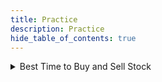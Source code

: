 ```yaml
---
title: Practice
description: Practice
hide_table_of_contents: true
---
```




<Tabs queryString="primary">
  <TabItem value="practice" label="Practice">
    <Tabs queryString="secondary">
      <TabItem value="array" label="Array" attributes={{ className: "tabs__vertical"}}>
        <details>
          <summary>Best Time to Buy and Sell Stock</summary>

          You are given an array `prices` where `prices[i]` is the price of a given stock on the `ith` day.
          You want to maximize your profit by choosing a **single day** to buy one stock and choosing a **different day in the future** to sell that stock.
          Return the maximum profit you can achieve from this transaction. If you cannot achieve any profit, return 0.

          **Example 1**

          **Input**: `prices = [7,1,5,3,6,4]` <br />
          **Output**: `5` <br />
          **Explanation**: Buy on day 2 (`price = 1`) and sell on day 5 (`price = 6`), `profit = 6-1 = 5` <br />
          Note that buying on day 2 and selling on day 1 is not allowed because you must buy before you sell

          **Example 2**

          **Input**: `prices = [7,6,4,3,1]` <br />
          **Output**: `0` <br />
          **Explanation**: In this case, no transactions are done and the max `profit = 0`


          **Constraints**

          - `1 <= prices.length <= 105`
          - `0 <= prices[i] <= 104`

          <hr/>

          **Practice**

          <table>
            <thead>
              <tr>
                <th>Approach</th>
                <th>Algorithm</th>
                <th>Complexity Analysis</th>
                <th>Implementation</th>
              </tr>
            </thead>
            <tbody>
              <tr>
                <td><b></b></td>
                <td></td>
                <td>
                  <ul>
                    <li><b>Time</b>: ``:</li>
                    <li><b>Space</b>: ``:</li>
                  </ul>
                </td>
                <td>
                  ```python
                  ```
                </td>
              </tr>
            </tbody>
          </table>
        </details>

        <details>
          <summary>Container With Most Water</summary>

          You are given an integer array `height` of length `n`. There are `n` vertical lines drawn such that the two endpoints of the `ith` line are `(i, 0)` and `(i, height[i])`.
          Find two lines that together with the x-axis form a container, such that the container contains the most water.
          Return the maximum amount of water a container can store.
          Notice that you may not slant the container.

          **Example 1**

          ```mermaid
          xychart-beta
              x-axis "Items"
              y-axis "Height" 1 --> 8
              bar [1,8,6,2,5,4,8,3,7]
          ```

          **Input**: `height = [1,8,6,2,5,4,8,3,7]` <br />
          **Output**: `49` <br />
          **Explanation**: The above vertical lines are represented by array `[1,8,6,2,5,4,8,3,7]`. In this case, the max area of water (blue section) the container can contain is `49`

          **Example 2**

          **Input**: `height = [1,1]` <br />
          **Output**: `1` <br />


          **Constraints**

          - `n == height.length`
          - `2 <= n <= 105`
          - `0 <= height[i] <= 104`

          <hr/>

          **Practice**

          <table>
            <thead>
              <tr>
                <th>Approach</th>
                <th>Algorithm</th>
                <th>Complexity Analysis</th>
                <th>Implementation</th>
              </tr>
            </thead>
            <tbody>
              <tr>
                <td><b></b></td>
                <td></td>
                <td>
                  <ul>
                    <li><b>Time</b>: ``:</li>
                    <li><b>Space</b>: ``:</li>
                  </ul>
                </td>
                <td>
                  ```python
                  ```
                </td>
              </tr>
            </tbody>
          </table>
        </details>

        <details>
          <summary>Contains Duplicate</summary>

          Given an integer array `nums`, return `true` if any value appears **at least** twice in the array, and return `false` if every element is distinct.

          **Example 1**

          **Input**: `nums = [1,2,3,1]` <br />
          **Output**: `true`

          **Example 2**

          **Input**: `nums = [1,2,3,4]` <br />
          **Output**: `false`

          **Example 3**

          **Input**: `nums = [1,1,1,3,3,4,3,2,4,2]`  <br />
          **Output**: `true`


          **Constraints**

          - `1 <= nums.length <= 105`
          - `-109 <= nums[i] <= 109`

          <hr/>

          **Practice**

          <table>
            <thead>
              <tr>
                <th>Approach</th>
                <th>Algorithm</th>
                <th>Complexity Analysis</th>
                <th>Implementation</th>
              </tr>
            </thead>
            <tbody>
              <tr>
                <td><b></b></td>
                <td></td>
                <td>
                  <ul>
                    <li><b>Time</b>: ``:</li>
                    <li><b>Space</b>: ``:</li>
                  </ul>
                </td>
                <td>
                  ```python
                  ```
                </td>
              </tr>
            </tbody>
          </table>
        </details>

        <details>
          <summary>Find Minimum in Rotated Sorted Array</summary>

          Suppose an array of length `n` sorted in ascending order is **rotated** between `1` and `n` times. For example, the array `nums = [0,1,2,4,5,6,7]` might become:

          - `[4,5,6,7,0,1,2]` if it was rotated `4` times
          - `[0,1,2,4,5,6,7]` if it was rotated `7` times
          - Notice that **rotating** an array `[a[0], a[1], a[2], ..., a[n-1]]` 1 time results in the array `[a[n-1], a[0], a[1], a[2], ..., a[n-2]]`

          Given the sorted rotated array `nums` of **unique** elements, return the minimum element of this array

          **Example 1**

          **Input**: `nums = [3,4,5,1,2]` <br />
          **Output**: `1` <br />
          **Explanation**: The original array was `[1,2,3,4,5]` rotated `3` times

          **Example 2**

          **Input**: nums = `[4,5,6,7,0,1,2]` <br />
          **Output**: `0` <br />
          **Explanation**: The original array was `[0,1,2,4,5,6,7]` and it was rotated `4` times

          **Example 3**

          **Input**: nums = `[11,13,15,17]` <br />
          **Output**: `11` <br />
          **Explanation**: The original array was `[11,13,15,17]` and it was rotated `4` times

          **Constraints**

          - `n == nums.length`
          - `1 <= n <= 5000`
          - `-5000 <= nums[i] <= 5000`
          - All the integers of `nums` are **unique**
          - `nums` is sorted and rotated between `1` and `n` times

          <hr/>

          **Practice**

          <table>
            <thead>
              <tr>
                <th>Approach</th>
                <th>Algorithm</th>
                <th>Complexity Analysis</th>
                <th>Implementation</th>
              </tr>
            </thead>
            <tbody>
              <tr>
                <td><b></b></td>
                <td></td>
                <td>
                  <ul>
                    <li><b>Time</b>: ``:</li>
                    <li><b>Space</b>: ``:</li>
                  </ul>
                </td>
                <td>
                  ```python
                  ```
                </td>
              </tr>
            </tbody>
          </table>
        </details>

        <details>
          <summary>Maximum Product Subarray</summary>

          Given an integer array `nums`, find a subarray that has the largest product, and return the product

          **Example 1**

          **Input**: `nums = [2,3,-2,4]` <br />
          **Output**: `6` <br />
          **Explanation**: `[2,3]` has the largest product `6`

          **Example 2**

          **Input**: `nums = [-2,0,-1]` <br />
          **Output**: `0` <br />
          **Explanation**: The result cannot be `2`, because `[-2,-1]` is not a subarray

          **Constraints**

          - `1 <= nums.length <= 2 * 104`
          - `-10 <= nums[i] <= 10`

          <hr/>

          **Practice**

          <table>
            <thead>
              <tr>
                <th>Approach</th>
                <th>Algorithm</th>
                <th>Complexity Analysis</th>
                <th>Implementation</th>
              </tr>
            </thead>
            <tbody>
              <tr>
                <td><b></b></td>
                <td></td>
                <td>
                  <ul>
                    <li><b>Time</b>: ``:</li>
                    <li><b>Space</b>: ``:</li>
                  </ul>
                </td>
                <td>
                  ```python
                  ```
                </td>
              </tr>
            </tbody>
          </table>
        </details>

        <details>
          <summary>Maximum Subarray</summary>

          Given an integer array nums, find the subarray with the largest sum, and return its sum.

          **Example 1**

          **Input**: `nums = [-2,1,-3,4,-1,2,1,-5,4]` <br />
          **Output**: `6` <br />
          **Explanation**: The subarray `[4,-1,2,1]` has the largest sum `6`

          **Example 2**

          **Input**: `nums = [1]` <br />
          **Output**: `1` <br />
          **Explanation**: The subarray `[1]` has the largest sum `1`

          **Example 3**

          **Input**: `nums = [5,4,-1,7,8]` <br />
          **Output**: `23` <br />
          **Explanation**: The subarray `[5,4,-1,7,8]` has the largest sum `23`

          **Constraints**

          - `1 <= nums.length <= 105`
          - `-104 <= nums[i] <= 104`

          <hr/>

          **Practice**

          <table>
            <thead>
              <tr>
                <th>Approach</th>
                <th>Algorithm</th>
                <th>Complexity Analysis</th>
                <th>Implementation</th>
              </tr>
            </thead>
            <tbody>
              <tr>
                <td><b></b></td>
                <td></td>
                <td>
                  <ul>
                    <li><b>Time</b>: ``:</li>
                    <li><b>Space</b>: ``:</li>
                  </ul>
                </td>
                <td>
                  ```python
                  ```
                </td>
              </tr>
            </tbody>
          </table>
        </details>

        <details>
          <summary>Product of Array Except Self</summary>

          Given an integer array `nums`, return an array `answer` such that `answer[i]` is equal to the product of all the elements of `nums` except `nums[i]`.
          The product of any prefix or suffix of `nums` is guaranteed to fit in a **32-bit** integer

          **Example 1**

          **Input**: `nums = [1,2,3,4]` <br />
          **Output**: `[24,12,8,6]`

          **Example 2**

          **Input**: `nums = [-1,1,0,-3,3]` <br />
          **Output**: `[0,0,9,0,0]`


          **Constraints**

          - `2 <= nums.length <= 105`
          - `-30 <= nums[i] <= 30`

          <hr/>

          **Practice**

          <table>
            <thead>
              <tr>
                <th>Approach</th>
                <th>Algorithm</th>
                <th>Complexity Analysis</th>
                <th>Implementation</th>
              </tr>
            </thead>
            <tbody>
              <tr>
                <td><b></b></td>
                <td></td>
                <td>
                  <ul>
                    <li><b>Time</b>: ``:</li>
                    <li><b>Space</b>: ``:</li>
                  </ul>
                </td>
                <td>
                  ```python
                  ```
                </td>
              </tr>
            </tbody>
          </table>
        </details>

        <details>
          <summary>Search in Rotated Sorted Array</summary>

          There is an integer array `nums` sorted in ascending order (with **distinct** values).
          Prior to being passed to your function, `nums` is **possibly rotated** at an unknown pivot index `k` (`1 <= k < nums.length`) such that the resulting array is `[nums[k], nums[k+1], ..., nums[n-1], nums[0], nums[1], ..., nums[k-1]]` (**0-indexed**). For example, `[0,1,2,4,5,6,7]` might be rotated at pivot index `3` and become `[4,5,6,7,0,1,2]`.
          Given the array `nums` after the possible rotation and an integer `target`, return the index of `target` if it is in `nums`, or `-1` if it is not in `nums`.

          **Example 1**

          **Input**: `nums = [4,5,6,7,0,1,2], target = 0` <br />
          **Output**: `4`

          **Example 2**

          **Input**: `nums = [4,5,6,7,0,1,2], target = 3` <br />
          **Output**: `-1`

          **Example 3**

          **Input**: `nums = [1], target = 0` <br />
          **Output**: `-1`

          **Constraints**

          - `1 <= nums.length <= 5000`
          - `-104 <= nums[i] <= 104`
          - All values of `nums` are **unique**
          - `nums` is an ascending array that is possibly rotated
          - `-104 <= target <= 104`

          <hr/>

          **Practice**

          <table>
            <thead>
              <tr>
                <th>Approach</th>
                <th>Algorithm</th>
                <th>Complexity Analysis</th>
                <th>Implementation</th>
              </tr>
            </thead>
            <tbody>
              <tr>
                <td><b></b></td>
                <td></td>
                <td>
                  <ul>
                    <li><b>Time</b>: ``:</li>
                    <li><b>Space</b>: ``:</li>
                  </ul>
                </td>
                <td>
                  ```python
                  ```
                </td>
              </tr>
            </tbody>
          </table>
        </details>

        <details>
            <summary>2Sum (Two Sum)</summary>

            Given an array of integers nums and an integer target, return indices of the two numbers such that they add up to target. You may assume that each input would have exactly one solution, and you may not use the same element twice. You can return the answer in any order.

            **Example 1**

            Input: nums = `[2,7,11,15], target = 9` <br />
            Output: `[0,1]` <br />
            Explanation: Because `nums[0] + nums[1] == 9`, we return `[0, 1]`

            **Example 2**

            **Input**: `nums = [3,2,4], target = 6` <br />
            **Output**: `[1,2]`

            **Example 3**

            **Input**: `nums = [3,3], target = 6` <br />
            **Output**: `[0,1]`

            **Constraints**

            - `2 <= nums.length <= 104`
            - `-109 <= nums[i] <= 109`
            - `-109 <= target <= 109`

            Only one valid answer exists

          <hr/>

            **Practice**

            <table>
              <thead>
                <tr>
                  <th>Approach</th>
                  <th>Algorithm</th>
                  <th>Complexity Analysis</th>
                  <th>Implementation</th>
                </tr>
              </thead>
              <tbody>
                <tr>
                  <td><b>Brute Force</b></td>
                  <td>Loop through each element `x` and find if there is another value that equals to `target − x`</td>
                  <td>
                    <ul>
                      <li><b>Time</b>: `O(n^2)`: For each element, we try to find it's complement by looping through the rest of the array which takes `O(n)` time</li>
                      <li><b>Space</b>: `O(1)`: The space required does not depend on the size of the input array, so only constant space is used</li>
                    </ul>
                  </td>
                  <td>
                    ```python
                    twoSum(nums, target):
                      for i from 0 to nums.length:
                        for j from i + 1 to nums.length:
                          if nums[j] == target - nums[i]:
                            return [i, j]
                    ```
                  </td>
                </tr>
                <tr>
                  <td><b>Two-pass Hash Table</b></td>
                  <td>Using hash table reduces lookup from `O(n)` to nearly constant `O(1)` time. A hash table efficiently maps array elements to their indices. We iterate through the array, storing elements and their indices. Then, we check if each element's complement exists in the hash table. If so, we've found a pair</td>
                  <td>
                    <ul>
                      <li><b>Time</b>: `O(n)`: We traverse the list containing `n` elements exactly twice. Since the hash table reduces the lookup time to `O(1)`, the overall time complexity is `O(n)`</li>
                      <li><b>Space</b>: `O(n)`: The extra space required depends on the number of items stored in the hash table, which stores exactly `n` elements</li>
                    </ul>
                  </td>
                  <td>
                    ```python
                    twoSum(nums, target):
                      hashmap = {}
                      for i from 0 to nums.length:
                        hashmap[nums[i]] = i
                      for i from 0 to nums.length:
                        complement = target - nums[i]
                        if complement in hashmap and hashmap[complement] != i:
                          return [i, hashmap[complement]]
                    ```
                  </td>
                </tr>
                <tr>
                  <td><b>One-pass Hash Table</b></td>
                  <td>Check for complements while building the hash table. If a complement is found, we've located the pair and can stop immediately</td>
                  <td>
                    <ul>
                      <li><b>Time</b>: `O(n)`: We traverse the list containing `n` elements only once. Each lookup in the table costs only `O(1)` time</li>
                      <li><b>Space</b>: `O(n)`: The extra space required depends on the number of items stored in the hash table, which stores at most `n` elements</li>
                    </ul>
                  </td>
                  <td>
                    ```python
                    twoSum(nums, target):
                      hashmap = {}
                      for i from 0 to nums.length:
                        complement = target - nums[i]
                        if complement in hashmap:
                          return [i, hashmap[complement]]
                        hashmap[nums[i]] = i
                    ```
                  </td>
                </tr>
              </tbody>
            </table>
        </details>

        <details>
          <summary>3Sum (Three Sum)</summary>

          Given an integer array nums, return all the triplets `[nums[i], nums[j], nums[k]]` such that `i != j`, `i != k`, and `j != k`, and `nums[i] + nums[j] + nums[k] == 0`.
          Notice that the solution set must not contain duplicate triplets.

          **Example 1**

          **Input**: `nums = [-1,0,1,2,-1,-4]` <br />
          **Output**: `[[-1,-1,2],[-1,0,1]]` <br />
          **Explanation**: <br />
          `nums[0] + nums[1] + nums[2] = (-1) + 0 + 1 = 0` <br />
          `nums[1] + nums[2] + nums[4] = 0 + 1 + (-1) = 0` <br />
          `nums[0] + nums[3] + nums[4] = (-1) + 2 + (-1) = 0` <br />
          The distinct triplets are `[-1,0,1] and [-1,-1,2]` <br />
          Notice that the order of the output and the order of the triplets does not matter

          **Example 2**

          **Input**: `nums = [0,1,1]` <br />
          **Output**: `[]` <br />
          **Explanation**: The only possible triplet does not sum up to 0

          **Example 3**

          **Input**: `nums = [0,0,0]` <br />
          **Output**: `[[0,0,0]]` <br />
          **Explanation**: The only possible triplet sums up to 0

          **Constraints**

          - `3 <= nums.length <= 3000`
          - `-105 <= nums[i] <= 105`

          <hr/>

          **Practice**

          <table>
            <thead>
              <tr>
                <th>Approach</th>
                <th>Algorithm</th>
                <th>Complexity Analysis</th>
                <th>Implementation</th>
              </tr>
            </thead>
            <tbody>
              <tr>
                <td><b></b></td>
                <td></td>
                <td>
                  <ul>
                    <li><b>Time</b>: ``:</li>
                    <li><b>Space</b>: ``:</li>
                  </ul>
                </td>
                <td>
                  ```python
                  ```
                </td>
              </tr>
            </tbody>
          </table>
        </details>
      </TabItem>
      <TabItem value="binary" label="Binary">
        <details>
          <summary>Counting Bits</summary>

          Given an integer `n`, return an array ans of length `n + 1` such that for each `i` (`0 <= i <= n`), `ans[i]` is the **number of `1`'s** in the binary representation of `i`

          **Example 1**

          **Input**: `n = 2` <br />
          **Output**: `[0,1,1]` <br />
          **Explanation**:

          - `0 --> 0`
          - `1 --> 1`
          - `2 --> 10`

          **Example 2**

          **Input**: `n = 5` <br />
          **Output**: `[0,1,1,2,1,2]` <br />
          **Explanation**:

          - `0 --> 0`
          - `1 --> 1`
          - `2 --> 10`
          - `3 --> 11`
          - `4 --> 100`
          - `5 --> 101`


          **Constraints**

          - `0 <= n <= 105`

          <hr/>

          **Practice**

          <table>
            <thead>
              <tr>
                <th>Approach</th>
                <th>Algorithm</th>
                <th>Complexity Analysis</th>
                <th>Implementation</th>
              </tr>
            </thead>
            <tbody>
              <tr>
                <td><b></b></td>
                <td></td>
                <td>
                  <ul>
                    <li><b>Time</b>: ``:</li>
                    <li><b>Space</b>: ``:</li>
                  </ul>
                </td>
                <td>
                  ```python
                  ```
                </td>
              </tr>
            </tbody>
          </table>
        </details>

        <details>
          <summary>Missing Number</summary>

          Given an array `nums` containing `n` **distinct** numbers in the range `[0, n]`, return the only number in the range that is missing from the array

          **Example 1**

          **Input**: `nums = [3,0,1]`
          **Output**: `2`
          **Explanation**: `n = 3` since there are `3` numbers, so all numbers are in the range `[0,3]`. `2` is the missing number in the range since it does not appear in `nums`

          **Example 2**

          **Input**: `nums = [0,1]`
          **Output**: `2`
          **Explanation**: `n = 2` since there are `2` numbers, so all numbers are in the range `[0,2]`. `2` is the missing number in the range since it does not appear in `nums`

          **Example 3**

          **Input**: `nums = [9,6,4,2,3,5,7,0,1]`
          **Output**: `8`
          **Explanation**: `n = 9` since there are `9` numbers, so all numbers are in the range `[0,9]`. `8` is the missing number in the range since it does not appear in `nums`


          **Constraints**

          - `n == nums.length`
          - `1 <= n <= 104`
          - `0 <= nums[i] <= n`
          - All the numbers of `nums` are **unique**

          <hr/>

          **Practice**

          <table>
            <thead>
              <tr>
                <th>Approach</th>
                <th>Algorithm</th>
                <th>Complexity Analysis</th>
                <th>Implementation</th>
              </tr>
            </thead>
            <tbody>
              <tr>
                <td><b></b></td>
                <td></td>
                <td>
                  <ul>
                    <li><b>Time</b>: ``:</li>
                    <li><b>Space</b>: ``:</li>
                  </ul>
                </td>
                <td>
                  ```python
                  ```
                </td>
              </tr>
            </tbody>
          </table>
        </details>

        <details>
          <summary>Number of 1 Bits</summary>

          Write a function that takes the binary representation of a positive integer and returns the number of set bits it has (also known as the Hamming weight)

          **Example 1**

          **Input**: `n = 11` <br />
          **Output**: `3` <br />
          **Explanation**: The input binary string `1011` has a total of three set bits

          **Example 2**

          **Input**: `n = 128` <br />
          **Output**: `1` <br />
          **Explanation**: The input binary string `10000000` has a total of one set bit

          **Example 3**

          **Input**: `n = 2147483645` <br />
          **Output**: `30` <br />
          **Explanation**: The input binary string `1111111111111111111111111111101` has a total of thirty set bits

          **Constraints**

          - `1 <= n <= 231 - 1`

          <hr/>

          **Practice**

          <table>
            <thead>
              <tr>
                <th>Approach</th>
                <th>Algorithm</th>
                <th>Complexity Analysis</th>
                <th>Implementation</th>
              </tr>
            </thead>
            <tbody>
              <tr>
                <td><b></b></td>
                <td></td>
                <td>
                  <ul>
                    <li><b>Time</b>: ``:</li>
                    <li><b>Space</b>: ``:</li>
                  </ul>
                </td>
                <td>
                  ```python
                  ```
                </td>
              </tr>
            </tbody>
          </table>
        </details>

        <details>
          <summary>Reverse Bits</summary>

          Reverse bits of a given 32 bits unsigned integer

          **Note**

          - Note that in some languages, such as Java, there is no unsigned integer type. In this case, both input and output will be given as a signed integer type. They should not affect your implementation, as the integer's internal binary representation is the same, whether it is signed or unsigned
          - In Java, the compiler represents the signed integers using **2's complement notation**. Therefore, in Example 2 above, the input represents the signed integer `-3` and the output represents the signed integer `-1073741825`

          **Example 1**

          **Input**: `n = 00000010100101000001111010011100` <br />
          **Output**: `964176192 (00111001011110000010100101000000)` <br />
          **Explanation**: The input binary string `00000010100101000001111010011100` represents the unsigned integer `43261596`, so return 964176192 which its binary representation is `00111001011110000010100101000000`

          **Example 2**

          **Input**: `n = 11111111111111111111111111111101` <br />
          **Output**: `3221225471 (10111111111111111111111111111111)` <br />
          **Explanation**: The input binary string `11111111111111111111111111111101` represents the unsigned integer `4294967293`, so return `3221225471` which its binary representation is `10111111111111111111111111111111`

          **Constraints**

          - The input must be a binary string of length 32

          <hr/>

          **Practice**

          <table>
            <thead>
              <tr>
                <th>Approach</th>
                <th>Algorithm</th>
                <th>Complexity Analysis</th>
                <th>Implementation</th>
              </tr>
            </thead>
            <tbody>
              <tr>
                <td><b></b></td>
                <td></td>
                <td>
                  <ul>
                    <li><b>Time</b>: ``:</li>
                    <li><b>Space</b>: ``:</li>
                  </ul>
                </td>
                <td>
                  ```python
                  ```
                </td>
              </tr>
            </tbody>
          </table>
        </details>

        <details>
          <summary>Sum of Two Integers</summary>

          Given two integers `a` and `b`, return the sum of the two integers without using the operators `+` and `-`

          **Example 1**

          **Input**: `a = 1, b = 2` <br />
          **Output**: `3`

          **Example 2**

          **Input**: `a = 2, b = 3` <br />
          **Output**: `5`

          **Constraints**

          - `-1000 <= a, b <= 1000`

          <hr/>

          **Practice**

          <table>
            <thead>
              <tr>
                <th>Approach</th>
                <th>Algorithm</th>
                <th>Complexity Analysis</th>
                <th>Implementation</th>
              </tr>
            </thead>
            <tbody>
              <tr>
                <td><b></b></td>
                <td></td>
                <td>
                  <ul>
                    <li><b>Time</b>: ``:</li>
                    <li><b>Space</b>: ``:</li>
                  </ul>
                </td>
                <td>
                  ```python
                  ```
                </td>
              </tr>
            </tbody>
          </table>
        </details>
      </TabItem>
      <TabItem value="dynamic-programming" label="Dynamic Programming">
        <details>
          <summary>Climbing Stairs</summary>

          You are climbing a staircase. It takes `n` steps to reach the top.
          Each time you can either climb `1` or `2` steps. In how many distinct ways can you climb to the top?

          **Example 1**

          **Input**: `n = 2` <br />
          **Output**: `2` <br />
          **Explanation**: There are two ways to climb to the top.

          - 1 step + 1 step
          - 2 steps

          **Example 2**

          **Input**: `n = 3` <br />
          **Output**: `3` <br />
          **Explanation**: There are three ways to climb to the top.

          - 1 step + 1 step + 1 step
          - 1 step + 2 steps
          - 2 steps + 1 step

          **Constraints**

          - `1 <= n <= 45`

          <hr/>

          **Practice**

          <table>
            <thead>
              <tr>
                <th>Approach</th>
                <th>Algorithm</th>
                <th>Complexity Analysis</th>
                <th>Implementation</th>
              </tr>
            </thead>
            <tbody>
              <tr>
                <td><b></b></td>
                <td></td>
                <td>
                  <ul>
                    <li><b>Time</b>: ``:</li>
                    <li><b>Space</b>: ``:</li>
                  </ul>
                </td>
                <td>
                  ```python
                  ```
                </td>
              </tr>
            </tbody>
          </table>
        </details>

        <details>
          <summary>Coin Change</summary>

          You are given an integer array `coins` representing coins of different denominations and an integer `amount` representing a total amount of money.
          Return the fewest number of coins that you need to make up that amount. If that amount of money cannot be made up by any combination of the coins, return `-1`.
          You may assume that you have an infinite number of each kind of coin.

          **Example 1**

          **Input**: `coins = [1,2,5]`, `amount = 11` <br />
          **Output**: `3` <br />
          **Explanation**: `11 = 5 + 5 + 1`

          **Example 2**

          **Input**: `coins = [2]`, `amount = 3` <br />
          **Output**: `-1`

          **Example 3**

          **Input**: `coins = [1]`, `amount = 0` <br />
          **Output**: `0`

          **Constraints**

          - `1 <= coins.length <= 12`
          - `1 <= coins[i] <= 231 - 1`
          - `0 <= amount <= 104`

          <hr/>

          **Practice**

          <table>
            <thead>
              <tr>
                <th>Approach</th>
                <th>Algorithm</th>
                <th>Complexity Analysis</th>
                <th>Implementation</th>
              </tr>
            </thead>
            <tbody>
              <tr>
                <td><b></b></td>
                <td></td>
                <td>
                  <ul>
                    <li><b>Time</b>: ``:</li>
                    <li><b>Space</b>: ``:</li>
                  </ul>
                </td>
                <td>
                  ```python
                  ```
                </td>
              </tr>
            </tbody>
          </table>
        </details>

        <details>
          <summary>Combination Sum</summary>

          Given an array of **distinct** integers `candidates` and a target integer `target`, return a list of all **unique combinations** of `candidates` where the chosen numbers sum to `target`. You may return the combinations in **any order**.
          The **same** number may be chosen from `candidates` an **unlimited number of times**. Two combinations are unique if the frequency of at least one of the chosen numbers is different

          **Example 1**

          **Input**: `candidates = [2,3,6,7]`, `target = 7` <br />
          **Output**: `[[2,2,3],[7]]` <br />
          **Explanation**:

          - `2` and `3` are candidates, and `2 + 2 + 3 = 7`. Note that `2` can be used multiple times
          - `7` is a candidate, and `7 = 7`
          - These are the only **two** combinations

          **Example 2**

          **Input**: `candidates = [2,3,5`], `target = 8` <br />
          **Output**: `[[2,2,2,2],[2,3,3],[3,5]]`

          **Example 3**

          **Input**: `candidates = [2]`, `target = 1` <br />
          **Output**: `[]`

          **Constraints**

          - `1 <= candidates.length <= 30`
          - `2 <= candidates[i] <= 40`
          - All elements of candidates are distinct
          - `1 <= target <= 40`

          <hr/>

          **Practice**

          <table>
            <thead>
              <tr>
                <th>Approach</th>
                <th>Algorithm</th>
                <th>Complexity Analysis</th>
                <th>Implementation</th>
              </tr>
            </thead>
            <tbody>
              <tr>
                <td><b></b></td>
                <td></td>
                <td>
                  <ul>
                    <li><b>Time</b>: ``:</li>
                    <li><b>Space</b>: ``:</li>
                  </ul>
                </td>
                <td>
                  ```python
                  ```
                </td>
              </tr>
            </tbody>
          </table>
        </details>

        <details>
          <summary>Decode Ways</summary>

          You have intercepted a secret message encoded as a string of numbers. The message is **decoded** via the following mapping:

          - "1" -> 'A'
          - "2" -> 'B'
          - ...
          - "25" -> 'Y'
          - "26" -> 'Z'

          However, while decoding the message, you realize that there are many different ways you can decode the message because some codes are contained in other codes (`2` and `5` vs `25`).
          For example, `11106` can be decoded into:

          - `AAJF` with the grouping `(1, 1, 10, 6)`
          - `KJF` with the grouping `(11, 10, 6)`
          - The grouping `(1, 11, 06)` is invalid because `06` is not a valid code (only `6` is valid)

          Note: there may be strings that are impossible to decode.

          Given a string s containing only digits, return the number of ways to decode it. If the entire string cannot be decoded in any valid way, return `0`.

          **Example 1**

          **Input**: `s = 12` <br />
          **Output**: `2` <br />
          **Explanation**: `12` could be decoded as `AB` `(1 2)` or `L` `(12)`

          **Example 2**

          **Input**: `s = 226` <br />
          **Output**: `3` <br />
          **Explanation**: `226` could be decoded as `BZ` `(2 26)`, `VF` `(22 6)`, or `BBF` `(2 2 6)`

          **Example 3**

          **Input**: `s = 06` <br />
          **Output**: `0` <br />
          **Explanation**: `06` cannot be mapped to `F` because of the leading zero (`6` is different from `06`). In this case, the string is not a valid encoding, so return `0`

          **Constraints**

          - `1 <= s.length <= 100`
          - `s` contains only digits and may contain leading zero(s)

          <hr/>

          **Practice**

          <table>
            <thead>
              <tr>
                <th>Approach</th>
                <th>Algorithm</th>
                <th>Complexity Analysis</th>
                <th>Implementation</th>
              </tr>
            </thead>
            <tbody>
              <tr>
                <td><b></b></td>
                <td></td>
                <td>
                  <ul>
                    <li><b>Time</b>: ``:</li>
                    <li><b>Space</b>: ``:</li>
                  </ul>
                </td>
                <td>
                  ```python
                  ```
                </td>
              </tr>
            </tbody>
          </table>
        </details>

        <details>
          <summary>House Robber</summary>

          You are a professional robber planning to rob houses along a street. Each house has a certain amount of money stashed, the only constraint stopping you from robbing each of them is that adjacent houses have security systems connected and **it will automatically contact the police if two adjacent houses were broken into on the same night**.
          Given an integer array `nums` representing the amount of money of each house, return the maximum amount of money you can rob tonight **without alerting the police**.

          **Example 1**

          **Input**: `nums = [1,2,3,1]` <br />
          **Output**: `4` <br />
          **Explanation**: Rob house 1 (money = 1) and then rob house 3 (money = 3). Total amount you can `rob = 1 + 3 = 4`

          **Example 2**

          **Input**: nums = [2,7,9,3,1] <br />
          **Output**: 12 <br />
          **Explanation**: Rob house 1 (money = 2), rob house 3 (money = 9) and rob house 5 (money = 1). Total amount you can `rob = 2 + 9 + 1 = 12`

          **Constraints**

          - `1 <= nums.length <= 100`
          - `0 <= nums[i] <= 400`

          <hr/>

          **Practice**

          <table>
            <thead>
              <tr>
                <th>Approach</th>
                <th>Algorithm</th>
                <th>Complexity Analysis</th>
                <th>Implementation</th>
              </tr>
            </thead>
            <tbody>
              <tr>
                <td><b></b></td>
                <td></td>
                <td>
                  <ul>
                    <li><b>Time</b>: ``:</li>
                    <li><b>Space</b>: ``:</li>
                  </ul>
                </td>
                <td>
                  ```python
                  ```
                </td>
              </tr>
            </tbody>
          </table>
        </details>

        <details>
          <summary>House Robber II</summary>

          You are a professional robber planning to rob houses along a street. Each house has a certain amount of money stashed. All houses at this place are **arranged in a circle**. That means the first house is the neighbor of the last one. Meanwhile, adjacent houses have a security system connected, and **it will automatically contact the police if two adjacent houses were broken into on the same night**.
          Given an integer array `nums` representing the amount of money of each house, return the maximum amount of money you can rob tonight **without alerting the police**

          **Example 1**

          **Input**: `nums = [2,3,2]` <br />
          **Output**: `3` <br />
          **Explanation**: You cannot rob house 1 (money = 2) and then rob house 3 (money = 2), because they are adjacent houses

          **Example 2**

          **Input**: `nums = [1,2,3,1]` <br />
          **Output**: `4` <br />
          **Explanation**: Rob house 1 (money = 1) and then rob house 3 (money = 3). Total amount you can `rob = 1 + 3 = 4`

          **Example 3**

          **Input**: `nums = [1,2,3]` <br />
          **Output**: `3`

          **Constraints**

          - `1 <= nums.length <= 100`
          - `0 <= nums[i] <= 1000`

          <hr/>

          **Practice**

          <table>
            <thead>
              <tr>
                <th>Approach</th>
                <th>Algorithm</th>
                <th>Complexity Analysis</th>
                <th>Implementation</th>
              </tr>
            </thead>
            <tbody>
              <tr>
                <td><b></b></td>
                <td></td>
                <td>
                  <ul>
                    <li><b>Time</b>: ``:</li>
                    <li><b>Space</b>: ``:</li>
                  </ul>
                </td>
                <td>
                  ```python
                  ```
                </td>
              </tr>
            </tbody>
          </table>
        </details>

        <details>
          <summary>Jump Game</summary>

          You are given an integer array `nums`. You are initially positioned at the array's **first index**, and each element in the array represents your maximum jump length at that position.
          Return `true` if you can reach the last index, or `false` otherwise

          **Example 1**

          **Input**: `nums = [2,3,1,1,4]` <br />
          **Output**: `true` <br />
          **Explanation**: Jump 1 step from index 0 to 1, then 3 steps to the last index

          **Example 2**

          **Input**: `nums = [3,2,1,0,4]` <br />
          **Output**: `false` <br />
          **Explanation**: You will always arrive at index 3 no matter what. Its maximum jump length is 0, which makes it impossible to reach the last index

          **Constraints**

          - `1 <= nums.length <= 104`
          - `0 <= nums[i] <= 105`

          <hr/>

          **Practice**

          <table>
            <thead>
              <tr>
                <th>Approach</th>
                <th>Algorithm</th>
                <th>Complexity Analysis</th>
                <th>Implementation</th>
              </tr>
            </thead>
            <tbody>
              <tr>
                <td><b></b></td>
                <td></td>
                <td>
                  <ul>
                    <li><b>Time</b>: ``:</li>
                    <li><b>Space</b>: ``:</li>
                  </ul>
                </td>
                <td>
                  ```python
                  ```
                </td>
              </tr>
            </tbody>
          </table>
        </details>

        <details>
          <summary>Longest Common Subsequence</summary>

          Given two strings `text1` and `text2`, return the length of their longest **common subsequence**. If there is no **common subsequence**, return `0`.
          A **subsequence** of a string is a new string generated from the original string with some characters (can be none) deleted without changing the relative order of the remaining characters.
          For example, `ace` is a subsequence of `abcde`.
          A **common subsequence** of two strings is a subsequence that is common to both strings.

          **Example 1**

          **Input**: `text1 = "abcde"`, `text2 = "ace"`
          **Output**: `3`
          **Explanation**: The longest common subsequence is `ace` and its length is `3`

          **Example 2**

          **Input**: `text1 = "abc"`, `text2 = "abc"`
          **Output**: `3`
          **Explanation**: The longest common subsequence is `abc` and its length is `3`

          **Example 3**

          **Input**: `text1 = "abc"`, `text2 = "def"`
          **Output**: `0`
          **Explanation**: There is no such common subsequence, so the result is `0`

          **Constraints**

          - `1 <= text1.length`, `text2.length <= 1000`
          - `text1` and `text2` consist of only lowercase English characters

          <hr/>

          **Practice**

          <table>
            <thead>
              <tr>
                <th>Approach</th>
                <th>Algorithm</th>
                <th>Complexity Analysis</th>
                <th>Implementation</th>
              </tr>
            </thead>
            <tbody>
              <tr>
                <td><b></b></td>
                <td></td>
                <td>
                  <ul>
                    <li><b>Time</b>: ``:</li>
                    <li><b>Space</b>: ``:</li>
                  </ul>
                </td>
                <td>
                  ```python
                  ```
                </td>
              </tr>
            </tbody>
          </table>
        </details>

        <details>
          <summary>Longest Increasing Subsequence</summary>

          Given an integer array `nums`, return the length of the longest **strictly increasing subsequence**

          **Example 1**

          **Input**: `nums = [10,9,2,5,3,7,101,18]` <br />
          **Output**: `4` <br />
          **Explanation**: The longest increasing subsequence is `[2,3,7,101]`, therefore the length is `4`

          **Example 2**

          **Input**: `nums = [0,1,0,3,2,3]` <br />
          **Output**: `4`

          **Example 3**

          **Input**: `nums = [7,7,7,7,7,7,7]` <br />
          **Output**: `1`

          **Constraints**

          - `1 <= nums.length <= 2500`
          - `-104 <= nums[i] <= 104`

          <hr/>

          **Practice**

          <table>
            <thead>
              <tr>
                <th>Approach</th>
                <th>Algorithm</th>
                <th>Complexity Analysis</th>
                <th>Implementation</th>
              </tr>
            </thead>
            <tbody>
              <tr>
                <td><b></b></td>
                <td></td>
                <td>
                  <ul>
                    <li><b>Time</b>: ``:</li>
                    <li><b>Space</b>: ``:</li>
                  </ul>
                </td>
                <td>
                  ```python
                  ```
                </td>
              </tr>
            </tbody>
          </table>
        </details>

        <details>
          <summary>Unique Paths</summary>

          There is a robot on an `m x n` grid. The robot is initially located at the **top-left corner** (i.e., `grid[0][0]`). The robot tries to move to the **bottom-right corner** (i.e., `grid[m - 1][n - 1]`). The robot can only move either down or right at any point in time.
          Given the two integers `m` and `n`, return the number of possible unique paths that the robot can take to reach the bottom-right corner

          **Example 1**

          **Input**: `m = 3`, `n = 7` <br />
          **Output**: `28`

          **Example 2**

          **Input**: `m = 3`, `n = 2` <br />
          **Output**: `3` <br />
          **Explanation**: From the top-left corner, there are a total of 3 ways to reach the bottom-right corner:

          - Right -> Down -> Down
          - Down -> Down -> Right
          - Down -> Right -> Down

          Constraints:

          - `1 <= m, n <= 100`

          <hr/>

          **Practice**

          <table>
            <thead>
              <tr>
                <th>Approach</th>
                <th>Algorithm</th>
                <th>Complexity Analysis</th>
                <th>Implementation</th>
              </tr>
            </thead>
            <tbody>
              <tr>
                <td><b></b></td>
                <td></td>
                <td>
                  <ul>
                    <li><b>Time</b>: ``:</li>
                    <li><b>Space</b>: ``:</li>
                  </ul>
                </td>
                <td>
                  ```python
                  ```
                </td>
              </tr>
            </tbody>
          </table>
        </details>

        <details>
          <summary>Word Break</summary>

          Given a string `s` and a dictionary of strings `wordDict`, return `true` if `s` can be segmented into a space-separated sequence of one or more dictionary words.
          Note that the same word in the dictionary may be reused multiple times in the segmentation.

          **Example 1**

          **Input**: `s = "applepenapple"`, `wordDict = ["apple","pen"]` <br />
          **Output**: `true` <br />
          **Explanation**: Return true because `applepenapple` can be segmented as `apple pen apple`.
          Note that you are allowed to reuse a dictionary word

          **Example 2**

          **Input**: `s = "catsandog"`, `wordDict = ["cats","dog","sand","and","cat"]` <br />
          **Output**: `false`

          **Constraints**

          - `1 <= s.length <= 300`
          - `1 <= wordDict.length <= 1000`
          - `1 <= wordDict[i].length <= 20`
          - `s` and `wordDict[i]` consist of only lowercase English letters
          - All the strings of `wordDict` are unique

          <hr/>

          **Practice**

          <table>
            <thead>
              <tr>
                <th>Approach</th>
                <th>Algorithm</th>
                <th>Complexity Analysis</th>
                <th>Implementation</th>
              </tr>
            </thead>
            <tbody>
              <tr>
                <td><b></b></td>
                <td></td>
                <td>
                  <ul>
                    <li><b>Time</b>: ``:</li>
                    <li><b>Space</b>: ``:</li>
                  </ul>
                </td>
                <td>
                  ```python
                  ```
                </td>
              </tr>
            </tbody>
          </table>
        </details>
      </TabItem>
      <TabItem value="graph" label="Graph">
        <details>
          <summary>Alien Dictionary</summary>

          Given a sorted dictionary of an alien language having `N` words and `k` starting alphabets of standard dictionary. Find the order of characters in the alien language.
          Note: Many orders may be possible for a particular test case, thus you may return any valid order and output will be `1` if the order of string returned by the function is correct else `0` denoting incorrect string returned

          **Example 1**

          **Input**: `N = 5`, `K = 4`, `dict = {"baa","abcd","abca","cab","cad"}` <br />
          **Output**: `1` <br />
          **Explanation**: Here order of characters is 'b', 'd', 'a', 'c' Note that words are sorted and in the given language "baa" comes before "abcd", therefore 'b' is before 'a' in output. Similarly we can find other orders

          **Example 2**

          **Input**: `N = 3`, `K = 3`, `dict = {"caa","aaa","aab"}` <br />
          **Output**: `1` <br />
          **Explanation**: Here order of characters is 'c', 'a', 'b' Note that words are sorted and in the given language "caa" comes before "aaa", therefore 'c' is before 'a' in output. Similarly we can find other orders

          **Constraints**

          - `1 ≤ N, M ≤ 300`
          - `1 ≤ K ≤ 26`
          - `1 ≤ Length of words ≤ 50`

          <hr/>

          **Practice**

          <table>
            <thead>
              <tr>
                <th>Approach</th>
                <th>Algorithm</th>
                <th>Complexity Analysis</th>
                <th>Implementation</th>
              </tr>
            </thead>
            <tbody>
              <tr>
                <td><b></b></td>
                <td></td>
                <td>
                  <ul>
                    <li><b>Time</b>: ``:</li>
                    <li><b>Space</b>: ``:</li>
                  </ul>
                </td>
                <td>
                  ```python
                  ```
                </td>
              </tr>
            </tbody>
          </table>
        </details>

        <details>
          <summary>Clone Graph</summary>

          Given a reference of a node in a connected undirected graph.
          Return a deep copy (clone) of the graph.
          Each node in the graph contains a `value` (`int`) and a list (`List[Node]`) of its `neighbors`.
          For simplicity, each node's value is the same as the node's index (1-indexed). For example, the first node with `val == 1`, the second node with `val == 2`, and so on. The graph is represented in the test case using an adjacency list.
          An adjacency list is a collection of unordered lists used to represent a finite graph. Each list describes the set of neighbors of a node in the graph.
          The given node will always be the first node with `val = 1`. You must return the copy of the given node as a reference to the cloned graph.

          **Example 1**

          **Input**: `adjList = [[2,4],[1,3],[2,4],[1,3]]` <br />
          **Output**: `[[2,4],[1,3],[2,4],[1,3]]` <br />
          **Explanation**: There are 4 nodes in the graph.

          - 1st node (`val = 1`)'s neighbors are 2nd node (`val = 2`) and 4th node (`val = 4`)
          - 2nd node (`val = 2`)'s neighbors are 1st node (`val = 1`) and 3rd node (`val = 3`)
          - 3rd node (`val = 3`)'s neighbors are 2nd node (`val = 2`) and 4th node (`val = 4`)
          - 4th node (`val = 4`)'s neighbors are 1st node (`val = 1`) and 3rd node (`val = 3`)

          **Example 2**

          **Input**: `adjList = [[]]` <br />
          **Output**: `[[]]` <br />
          **Explanation**: Note that the input contains one empty list. The graph consists of only one node with `val = 1` and it does not have any neighbors

          **Example 3**

          **Input**: `adjList = []` <br />
          **Output**: `[]` <br />
          **Explanation**: This an empty graph, it does not have any nodes

          **Constraints**

          - The number of nodes in the graph is in the range `[0, 100]`
          - `1 <= Node.val <= 100`
          - `Node.val` is unique for each node
          - There are no repeated edges and no self-loops in the graph
          - The Graph is connected and all nodes can be visited starting from the given node

          <hr/>

          **Practice**

          <table>
            <thead>
              <tr>
                <th>Approach</th>
                <th>Algorithm</th>
                <th>Complexity Analysis</th>
                <th>Implementation</th>
              </tr>
            </thead>
            <tbody>
              <tr>
                <td><b></b></td>
                <td></td>
                <td>
                  <ul>
                    <li><b>Time</b>: ``:</li>
                    <li><b>Space</b>: ``:</li>
                  </ul>
                </td>
                <td>
                  ```python
                  ```
                </td>
              </tr>
            </tbody>
          </table>
        </details>

        <details>
          <summary>Course Schedule</summary>

          There are a total of `numCourses` courses you have to take, labeled from 0 to `numCourses - 1`. You are given an array `prerequisites` where <code>prerequisites[i] = [$$a_i$$, $$b_i$$]</code> indicates that you must take course <code>$$b_i$$</code> first if you want to take course <code>$$a_i$$</code>.
          For example, the pair `[0, 1]`, indicates that to take course `0` you have to first take course `1`.
          Return `true` if you can finish all courses. Otherwise, return `false`.

          **Example 1**

          **Input**: `numCourses = 2`, `prerequisites = [[1,0]]` <br />
          **Output**: `true` <br />
          **Explanation**: There are a total of 2 courses to take. To take course 1 you should have finished course 0. So it is possible

          **Example 2**

          **Input**: `numCourses = 2`, `prerequisites = [[1,0],[0,1]]` <br />
          **Output**: `false` <br />
          **Explanation**: There are a total of 2 courses to take. To take course 1 you should have finished course 0, and to take course 0 you should also have finished course 1. So it is impossible

          **Constraints**

          - `1 <= numCourses <= 2000`
          - `0 <= prerequisites.length <= 5000`
          - `prerequisites[i].length == 2`
          - `0 <= ai, bi < numCourses`
          - All the pairs `prerequisites[i]` are unique

          <hr/>

          **Practice**

          <table>
            <thead>
              <tr>
                <th>Approach</th>
                <th>Algorithm</th>
                <th>Complexity Analysis</th>
                <th>Implementation</th>
              </tr>
            </thead>
            <tbody>
              <tr>
                <td><b></b></td>
                <td></td>
                <td>
                  <ul>
                    <li><b>Time</b>: ``:</li>
                    <li><b>Space</b>: ``:</li>
                  </ul>
                </td>
                <td>
                  ```python
                  ```
                </td>
              </tr>
            </tbody>
          </table>
        </details>

        <details>
          <summary>Graph Valid Tree</summary>

          Given `n` nodes labeled from `0` to `n-1` and a list of undirected edges (each edge is a pair of nodes), write a function to check whether these edges make up a valid tree.
          Note: you can assume that no duplicate edges will appear in edges. Since all edges are undirected, `[0,1]` is the same as `[1,0]` and thus will not appear together in edges

          **Example 1**

          **Input**: `n = 5`, `edges = [[0,1], [0,2], [0,3], [1,4]]` <br />
          **Output**: `true` <br />

          **Example 2**

          **Input**: `n = 5`, `edges = [[0,1], [1,2], [2,3], [1,3], [1,4]]` <br />
          **Output**: `false`

          <hr/>

          **Practice**

          <table>
            <thead>
              <tr>
                <th>Approach</th>
                <th>Algorithm</th>
                <th>Complexity Analysis</th>
                <th>Implementation</th>
              </tr>
            </thead>
            <tbody>
              <tr>
                <td><b></b></td>
                <td></td>
                <td>
                  <ul>
                    <li><b>Time</b>: ``:</li>
                    <li><b>Space</b>: ``:</li>
                  </ul>
                </td>
                <td>
                  ```python
                  ```
                </td>
              </tr>
            </tbody>
          </table>
        </details>

        <details>
          <summary>Longest Consecutive Sequence</summary>

          Given an unsorted array of integers `nums`, return the length of the longest consecutive elements sequence.
          You must write an algorithm that runs in `O(n)` time.

          **Example 1**

          **Input**: `nums = [100,4,200,1,3,2]` <br />
          **Output**: `4` <br />
          **Explanation**: The longest consecutive elements sequence is `[1, 2, 3, 4]`. Therefore its length is `4`

          **Example 2**

          **Input**: `nums = [0,3,7,2,5,8,4,6,0,1]` <br />
          **Output**: `9`


          **Constraints**

          - `0 <= nums.length <= 105`
          - `-109 <= nums[i] <= 109`

          <hr/>

          **Practice**

          <table>
            <thead>
              <tr>
                <th>Approach</th>
                <th>Algorithm</th>
                <th>Complexity Analysis</th>
                <th>Implementation</th>
              </tr>
            </thead>
            <tbody>
              <tr>
                <td><b></b></td>
                <td></td>
                <td>
                  <ul>
                    <li><b>Time</b>: ``:</li>
                    <li><b>Space</b>: ``:</li>
                  </ul>
                </td>
                <td>
                  ```python
                  ```
                </td>
              </tr>
            </tbody>
          </table>
        </details>

        <details>
          <summary>Number of Connected Components in an Undirected Graph</summary>

          Given `n` nodes labeled from `0` to `n - 1` and a list of undirected edges (each edge is a pair of nodes), write a function to find the number of connected components in an undirected graph.
          Note: You can assume that no duplicate edges will appear in edges. Since all edges are undirected, `[0, 1]` is the same as `[1, 0]` and thus will not appear together in edges

          **Example 1**

          ```text
          0        3
          |        |
          1 - 2    4
          ```

          **Input**: `n = 5`, `edges = [[0, 1], [1, 2], [3, 4]]` <br />
          **Output**: `2`

          **Example 2**

          ```text
          0       4
          |       |
          1 - 2 - 3
          ```

          **Input**: `n = 5`, `edges = [[0, 1], [1, 2], [2, 3], [3, 4]]` <br />
          **Output**:  `1`

          <hr/>

          **Practice**

          <table>
            <thead>
              <tr>
                <th>Approach</th>
                <th>Algorithm</th>
                <th>Complexity Analysis</th>
                <th>Implementation</th>
              </tr>
            </thead>
            <tbody>
              <tr>
                <td><b></b></td>
                <td></td>
                <td>
                  <ul>
                    <li><b>Time</b>: ``:</li>
                    <li><b>Space</b>: ``:</li>
                  </ul>
                </td>
                <td>
                  ```python
                  ```
                </td>
              </tr>
            </tbody>
          </table>
        </details>

        <details>
          <summary>Number of Islands</summary>

          Given an `m x n` 2D binary grid grid which represents a map of '1's (land) and '0's (water), return the number of islands.
          An island is surrounded by water and is formed by connecting adjacent lands horizontally or vertically. You may assume all four edges of the grid are all surrounded by water.

          **Example 1**

          **Input**:

          ```python
          grid = [
            ["1","1","1","1","0"],
            ["1","1","0","1","0"],
            ["1","1","0","0","0"],
            ["0","0","0","0","0"]
          ]
          ```

          **Output**: 1

          **Example 2**

          **Input**:

          ```python
          grid = [
            ["1","1","0","0","0"],
            ["1","1","0","0","0"],
            ["0","0","1","0","0"],
            ["0","0","0","1","1"]
          ]
          ```

          **Output**: 3

          **Constraints**

          - `m == grid.length`
          - `n == grid[i].length`
          - `1 <= m, n <= 300`
          - `grid[i][j] is '0' or '1'`

          <hr/>

          **Practice**

          <table>
            <thead>
              <tr>
                <th>Approach</th>
                <th>Algorithm</th>
                <th>Complexity Analysis</th>
                <th>Implementation</th>
              </tr>
            </thead>
            <tbody>
              <tr>
                <td><b></b></td>
                <td></td>
                <td>
                  <ul>
                    <li><b>Time</b>: ``:</li>
                    <li><b>Space</b>: ``:</li>
                  </ul>
                </td>
                <td>
                  ```python
                  ```
                </td>
              </tr>
            </tbody>
          </table>
        </details>

        <details>
          <summary>Pacific Atlantic Water Flow</summary>

          There is an `m x n` rectangular island that borders both the **Pacific Ocean** and **Atlantic Ocean**. The **Pacific Ocean** touches the island's left and top edges, and the Atlantic Ocean touches the island's right and bottom edges.
          The island is partitioned into a grid of square cells. You are given an `m x n` integer matrix `heights` where `heights[r][c]` represents the **height above sea level** of the cell at coordinate `(r, c)`.
          The island receives a lot of rain, and the rain water can flow to neighboring cells directly north, south, east, and west if the neighboring cell's height is **less than or equal to** the current cell's height. Water can flow from any cell adjacent to an ocean into the ocean.
          Return a **2D list** of grid coordinates `result` where <code>result[i] = [$$r_i$$, $$c_i$$]</code> denotes that rain water can flow from cell <code>($$r_i$$, $$c_i$$)</code> to both the **Pacific** and **Atlantic** oceans.

          **Example 1**

          $$$
          \begin{vmatrix}
             1 & 2 & 2 & 3 & (5) \\
             3 & 2 & 3 & (4) & (4) \\
             2 & 4 & (5) & 3 & 1 \\
             (6) & (7) & 1 & 4 & 5 \\
             (5) & 1 & 1 & 2 & 4
          \end{vmatrix}
          $$$

          **Input**:
          ```python
          heights = [
            [1,2,2,3,5],
            [3,2,3,4,4],
            [2,4,5,3,1],
            [6,7,1,4,5],
            [5,1,1,2,4]
          ]
          ```

          **Output**:
          ```python
          [
            [0,4],
            [1,3],
            [1,4],
            [2,2],
            [3,0],
            [3,1],
            [4,0]
          ]
          ```
          Explanation: The following cells can flow to the Pacific and Atlantic oceans, as shown below:

          ```python
          [0,4]: [0,4] -> Pacific Ocean
                 [0,4] -> Atlantic Ocean
          [1,3]: [1,3] -> [0,3] -> Pacific Ocean
                 [1,3] -> [1,4] -> Atlantic Ocean
          [1,4]: [1,4] -> [1,3] -> [0,3] -> Pacific Ocean
                 [1,4] -> Atlantic Ocean
          [2,2]: [2,2] -> [1,2] -> [0,2] -> Pacific Ocean
                 [2,2] -> [2,3] -> [2,4] -> Atlantic Ocean
          [3,0]: [3,0] -> Pacific Ocean
                 [3,0] -> [4,0] -> Atlantic Ocean
          [3,1]: [3,1] -> [3,0] -> Pacific Ocean
                 [3,1] -> [4,1] -> Atlantic Ocean
          [4,0]: [4,0] -> Pacific Ocean
                 [4,0] -> Atlantic Ocean
          ```

          Note that there are other possible paths for these cells to flow to the Pacific and Atlantic oceans

          **Example 2**

          **Input**: `heights = [[1]]`
          **Output**: `[[0,0]]`
          **Explanation**: The water can flow from the only cell to the Pacific and Atlantic oceans


          Constraints:

          - `m == heights.length`
          - `n == heights[r].length`
          - `1 <= m, n <= 200`
          - `0 <= heights[r][c] <= 105`

          <hr/>

          **Practice**

          <table>
            <thead>
              <tr>
                <th>Approach</th>
                <th>Algorithm</th>
                <th>Complexity Analysis</th>
                <th>Implementation</th>
              </tr>
            </thead>
            <tbody>
              <tr>
                <td><b></b></td>
                <td></td>
                <td>
                  <ul>
                    <li><b>Time</b>: ``:</li>
                    <li><b>Space</b>: ``:</li>
                  </ul>
                </td>
                <td>
                  ```python
                  ```
                </td>
              </tr>
            </tbody>
          </table>
        </details>
      </TabItem>
      <TabItem value="heap" label="Heap">
        <details>
          <summary>Find Median from Data Stream</summary>

          The median is the middle value in an ordered integer list. If the size of the list is even, there is no middle value, and the median is the mean of the two middle values

          - For example, for `arr = [2,3,4]`, the median is `3`
          - For example, for `arr = [2,3]`, the median is `(2 + 3) / 2 = 2.5`

          Implement the `MedianFinder` class:

          - `MedianFinder()` initializes the `MedianFinder` object
          - `void addNum(int num)` adds the integer num from the data stream to the data structure
          - `double findMedian()` returns the median of all elements so far. Answers within <code>$$10^{-5}$$</code> of the actual answer will be accepted

          **Example 1**

          **Input**: `["MedianFinder", "addNum", "addNum", "findMedian", "addNum", "findMedian"]`, `[[], [1], [2], [], [3], []]` <br />
          **Output**: `[null, null, null, 1.5, null, 2.0]`

          **Explanation**:

          ```python
          MedianFinder medianFinder = new MedianFinder();
          medianFinder.addNum(1);    // arr = [1]
          medianFinder.addNum(2);    // arr = [1, 2]
          medianFinder.findMedian(); // return 1.5 (i.e., (1 + 2) / 2)
          medianFinder.addNum(3);    // arr[1, 2, 3]
          medianFinder.findMedian(); // return 2.0
          ```

          **Constraints**

          - `-105 <= num <= 105`
          - There will be at least one element in the data structure before calling `findMedian`

          <hr/>

          **Practice**

          <table>
            <thead>
              <tr>
                <th>Approach</th>
                <th>Algorithm</th>
                <th>Complexity Analysis</th>
                <th>Implementation</th>
              </tr>
            </thead>
            <tbody>
              <tr>
                <td><b></b></td>
                <td></td>
                <td>
                  <ul>
                    <li><b>Time</b>: ``:</li>
                    <li><b>Space</b>: ``:</li>
                  </ul>
                </td>
                <td>
                  ```python
                  ```
                </td>
              </tr>
            </tbody>
          </table>
        </details>

        <details>
          <summary>Merge K Sorted Lists</summary>

          You are given an array of k linked-lists lists, each linked-list is sorted in ascending order.
          Merge all the linked-lists into one sorted linked-list and return it

          **Example 1**

          **Input**: `lists = [[1,4,5],[1,3,4],[2,6]]` <br />
          **Output**: `[1,1,2,3,4,4,5,6]` <br />
          **Explanation**: The linked-lists are:

          ```python
          [
            1->4->5,
            1->3->4,
            2->6
          ]
          ```

          merging them into one sorted list: `1->1->2->3->4->4->5->6`

          **Example 2**

          **Input**: `lists = []` <br />
          **Output**: `[]`

          **Example 3**

          **Input**: `lists = [[]]` <br />
          **Output**: `[]`

          **Constraints**

          - `k == lists.length`
          - `0 <= k <= 104`
          - `0 <= lists[i].length <= 500`
          - `-104 <= lists[i][j] <= 104`
          - `lists[i]` is sorted in ascending order
          - The sum of `lists[i].length` will not exceed <code>$$10^4$$</code>

          <hr/>

          **Practice**

          <table>
            <thead>
              <tr>
                <th>Approach</th>
                <th>Algorithm</th>
                <th>Complexity Analysis</th>
                <th>Implementation</th>
              </tr>
            </thead>
            <tbody>
              <tr>
                <td><b></b></td>
                <td></td>
                <td>
                  <ul>
                    <li><b>Time</b>: ``:</li>
                    <li><b>Space</b>: ``:</li>
                  </ul>
                </td>
                <td>
                  ```python
                  ```
                </td>
              </tr>
            </tbody>
          </table>
        </details>

        <details>
          <summary>Top K Frequent Elements</summary>

          Given an integer array `nums` and an integer `k`, return the `k` most frequent elements. You may return the answer in any order

          **Example 1**

          **Input**: `nums = [1,1,1,2,2,3]`, `k = 2` <br />
          **Output**: `[1,2]`

          **Example 2**

          **Input**: `nums = [1]`, `k = 1` <br />
          **Output**: `[1]`

          **Constraints**

          - `1 <= nums.length <= 105`
          - `-104 <= nums[i] <= 104`
          - `k` is in the range `[1, the number of unique elements in the array]`
          - It is guaranteed that the answer is unique

          <hr/>

          **Practice**

          <table>
            <thead>
              <tr>
                <th>Approach</th>
                <th>Algorithm</th>
                <th>Complexity Analysis</th>
                <th>Implementation</th>
              </tr>
            </thead>
            <tbody>
              <tr>
                <td><b></b></td>
                <td></td>
                <td>
                  <ul>
                    <li><b>Time</b>: ``:</li>
                    <li><b>Space</b>: ``:</li>
                  </ul>
                </td>
                <td>
                  ```python
                  ```
                </td>
              </tr>
            </tbody>
          </table>
        </details>
      </TabItem>
      <TabItem value="interval" label="Interval">
        <details>
          <summary>Insert Interval</summary>

          You are given an array of non-overlapping intervals intervals where <code>intervals[i] = [$$start_i$$, $$end_i$$]</code> represent the start and the end of the $$i^{th}$$ interval and `intervals` is sorted in ascending order by <code>$$start_i$$</code>. You are also given an interval `newInterval = [start, end]` that represents the start and end of another interval.
          Insert `newInterval` into `intervals` such that `intervals` is still sorted in ascending order by <code>$$start_i$$</code> and `intervals` still does not have any overlapping intervals (merge overlapping intervals if necessary).
          Return `intervals` after the insertion.
          Note that you don't need to modify `intervals` in-place. You can make a new array and return it.

          **Example 1**

          **Input**: `intervals = [[1,3],[6,9]]`, `newInterval = [2,5]` <br />
          **Output**: `[[1,5],[6,9]]`

          **Example 2**

          **Input**: `intervals = [[1,2],[3,5],[6,7],[8,10],[12,16]]`, `newInterval = [4,8]` <br />
          **Output**: `[[1,2],[3,10],[12,16]]` <br />
          **Explanation**: Because the new interval `[4,8]` overlaps with `[3,5],[6,7],[8,10]`


          Constraints:

          - `0 <= intervals.length <= 104`
          - `intervals[i].length == 2`
          - `0 <= starti <= endi <= 105`
          - intervals is sorted by <code>$$start_i$$</code> in ascending order
          - `newInterval.length == 2`
          - `0 <= start <= end <= 105`

          <hr/>

          **Practice**

          <table>
            <thead>
              <tr>
                <th>Approach</th>
                <th>Algorithm</th>
                <th>Complexity Analysis</th>
                <th>Implementation</th>
              </tr>
            </thead>
            <tbody>
              <tr>
                <td><b></b></td>
                <td></td>
                <td>
                  <ul>
                    <li><b>Time</b>: ``:</li>
                    <li><b>Space</b>: ``:</li>
                  </ul>
                </td>
                <td>
                  ```python
                  ```
                </td>
              </tr>
            </tbody>
          </table>
        </details>

        <details>
          <summary>Meeting Rooms</summary>

          Given an array of meeting time intervals consisting of start and end times `[[s1,e1],[s2,e2],...]` (<code>$$e_i$$ > $$s_i$$</code>), determine if a person could attend all meetings

          **Example 1**

          **Input**: `[[0,30],[5,10],[15,20]]` <br />
          **Output**: `false`

          **Example 2**

          **Input**: `[[7,10],[2,4]]` <br />
          **Output**: `true`

          <hr/>

          **Practice**

          <table>
            <thead>
              <tr>
                <th>Approach</th>
                <th>Algorithm</th>
                <th>Complexity Analysis</th>
                <th>Implementation</th>
              </tr>
            </thead>
            <tbody>
              <tr>
                <td><b></b></td>
                <td></td>
                <td>
                  <ul>
                    <li><b>Time</b>: ``:</li>
                    <li><b>Space</b>: ``:</li>
                  </ul>
                </td>
                <td>
                  ```python
                  ```
                </td>
              </tr>
            </tbody>
          </table>
        </details>

        <details>
          <summary>Meeting Rooms II</summary>

          Given an array of meeting time intervals consisting of start and end times `[[s1,e1],[s2,e2],...]` (<code>$$e_i$$ > $$s_i$$</code>), find the minimum number of conference rooms required

          **Example 1**

          **Input**: `[[0, 30],[5, 10],[15, 20]]` <br />
          **Output**: `2`

          **Example 2**

          **Input**: `[[7,10],[2,4]]` <br />
          **Output**: `1`

          <hr/>

          **Practice**

          <table>
            <thead>
              <tr>
                <th>Approach</th>
                <th>Algorithm</th>
                <th>Complexity Analysis</th>
                <th>Implementation</th>
              </tr>
            </thead>
            <tbody>
              <tr>
                <td><b></b></td>
                <td></td>
                <td>
                  <ul>
                    <li><b>Time</b>: ``:</li>
                    <li><b>Space</b>: ``:</li>
                  </ul>
                </td>
                <td>
                  ```python
                  ```
                </td>
              </tr>
            </tbody>
          </table>
        </details>

        <details>
          <summary>Merge Intervals</summary>

          Given an array of `intervals` where <code>intervals[i] = [$$start_i$$, $$end_i$$]</code>, merge all overlapping intervals, and return an array of the non-overlapping intervals that cover all the intervals in the input.

          **Example 1**

          **Input**: `intervals = [[1,3],[2,6],[8,10],[15,18]]` <br />
          **Output**: `[[1,6],[8,10],[15,18]]` <br />
          **Explanation**: Since intervals `[1,3]` and `[2,6]` overlap, merge them into `[1,6]`

          **Example 2**

          **Input**: `intervals = [[1,4],[4,5]]` <br />
          **Output**: `[[1,5]]` <br />
          **Explanation**: Intervals `[1,4]` and `[4,5]` are considered overlapping


          **Constraints**

          - `1 <= intervals.length <= 104`
          - `intervals[i].length == 2`
          - `0 <= starti <= endi <= 104`

          <hr/>

          **Practice**

          <table>
            <thead>
              <tr>
                <th>Approach</th>
                <th>Algorithm</th>
                <th>Complexity Analysis</th>
                <th>Implementation</th>
              </tr>
            </thead>
            <tbody>
              <tr>
                <td><b></b></td>
                <td></td>
                <td>
                  <ul>
                    <li><b>Time</b>: ``:</li>
                    <li><b>Space</b>: ``:</li>
                  </ul>
                </td>
                <td>
                  ```python
                  ```
                </td>
              </tr>
            </tbody>
          </table>
        </details>

        <details>
          <summary>Non-overlapping Intervals</summary>

          Given an array of `intervals` where <code>intervals[i] = [$$start_i$$, $$end_i$$]</code>, return the minimum number of intervals you need to remove to make the rest of the intervals non-overlapping

          **Example 1**

          **Input**: `intervals = [[1,2],[2,3],[3,4],[1,3]]` <br />
          **Output**: `1` <br />
          **Explanation**: `[1,3]` can be removed and the rest of the intervals are non-overlapping

          **Example 2**

          **Input**: `intervals = [[1,2],[1,2],[1,2]]` <br />
          **Output**: `2` <br />
          **Explanation**: You need to remove two `[1,2]` to make the rest of the intervals non-overlapping

          **Example 3**

          **Input**: `intervals = [[1,2],[2,3]]` <br />
          **Output**: `0` <br />
          **Explanation**: You don't need to remove any of the intervals since they're already non-overlapping

          **Constraints**

          - `1 <= intervals.length <= 105`
          - `intervals[i].length == 2`
          - <code>$$-5 * 10^4 <= start_i <\ end_i <= 5 * 10^4$$</code>

          <hr/>

          **Practice**

          <table>
            <thead>
              <tr>
                <th>Approach</th>
                <th>Algorithm</th>
                <th>Complexity Analysis</th>
                <th>Implementation</th>
              </tr>
            </thead>
            <tbody>
              <tr>
                <td><b></b></td>
                <td></td>
                <td>
                  <ul>
                    <li><b>Time</b>: ``:</li>
                    <li><b>Space</b>: ``:</li>
                  </ul>
                </td>
                <td>
                  ```python
                  ```
                </td>
              </tr>
            </tbody>
          </table>
        </details>
      </TabItem>
      <TabItem value="linked-list" label="Linked List">
        <details>
          <summary>Linked List Cycle</summary>

          Given `head`, the head of a linked list, determine if the linked list has a cycle in it.

          There is a cycle in a linked list if there is some node in the list that can be reached again by continuously following the `next` pointer. Internally, `pos` is used to denote the index of the node that tail's `next` pointer is connected to. Note that `pos` is not passed as a parameter.
          Return `true` if there is a cycle in the linked list. Otherwise, return `false`.

          **Example 1**

          ```mermaid
            graph LR

            A((3)) --> B((2)) --> C((0)) --> D(("-4")) --> B
          ```

          **Input**: `head = [3,2,0,-4]`, `pos = 1` <br />
          **Output**: `true` <br />
          **Explanation**: There is a cycle in the linked list, where the tail connects to the 1st node (0-indexed)

          **Example 2**

          ```mermaid
            graph LR

            A((1)) --> B((2)) --> A
          ```

          **Input**: `head = [1,2]`, `pos = 0` <br />
          **Output**: `true` <br />
          **Explanation**: There is a cycle in the linked list, where the tail connects to the 0th node

          **Example 3**

          ```mermaid
            graph LR

            A((1))
          ```

          **Input**: `head = [1], pos = -1` <br />
          **Output**: `false` <br />
          **Explanation**: There is no cycle in the linked list

          **Constraints**

          - The number of the nodes in the list is in the range `[0, 104]`
          - `-105 <= Node.val <= 105`
          - `pos` is `-1` or a **valid index** in the linked-list

          <hr/>

          **Practice**

          <table>
            <thead>
              <tr>
                <th>Approach</th>
                <th>Algorithm</th>
                <th>Complexity Analysis</th>
                <th>Implementation</th>
              </tr>
            </thead>
            <tbody>
              <tr>
                <td><b></b></td>
                <td></td>
                <td>
                  <ul>
                    <li><b>Time</b>: ``:</li>
                    <li><b>Space</b>: ``:</li>
                  </ul>
                </td>
                <td>
                  ```python
                  ```
                </td>
              </tr>
            </tbody>
          </table>
        </details>

        <details>
          <summary>Merge K Sorted Lists</summary>

          You are given an array of k linked-lists lists, each linked-list is sorted in ascending order.
          Merge all the linked-lists into one sorted linked-list and return it.

          **Example 1**

          **Input**: `lists = [[1,4,5],[1,3,4],[2,6]]`
          **Output**: `[1,1,2,3,4,4,5,6]`
          **Explanation**: The linked-lists are:

          ```python
          [
            1->4->5,
            1->3->4,
            2->6
          ]
          ```

          merging them into one sorted list: `1 -> 1 -> 2 -> 3 -> 4 -> 4 -> 5 -> 6`

          **Example 2**

          **Input**: `lists = []`
          **Output**: `[]`

          **Example 3**

          **Input**: `lists = [[]]`
          **Output**: `[]`


          **Constraints**

          - `k == lists.length`
          - `0 <= k <= 104`
          - `0 <= lists[i].length <= 500`
          - `-104 <= lists[i][j] <= 104`
          - `lists[i]` is sorted in ascending order
          - The sum of `lists[i].length` will not exceed <code>$$10^4$$</code>

          <hr/>

          **Practice**

          <table>
            <thead>
              <tr>
                <th>Approach</th>
                <th>Algorithm</th>
                <th>Complexity Analysis</th>
                <th>Implementation</th>
              </tr>
            </thead>
            <tbody>
              <tr>
                <td><b></b></td>
                <td></td>
                <td>
                  <ul>
                    <li><b>Time</b>: ``:</li>
                    <li><b>Space</b>: ``:</li>
                  </ul>
                </td>
                <td>
                  ```python
                  ```
                </td>
              </tr>
            </tbody>
          </table>
        </details>

        <details>
          <summary>Merge Two Sorted Lists</summary>

          You are given the heads of two sorted linked lists `list1` and `list2`.
          Merge the two lists into one sorted list. The list should be made by splicing together the nodes of the first two lists.
          Return the head of the merged linked list.

          **Example 1**

          ```mermaid
            graph LR

            subgraph result
              direction LR

              A_3((B1)) --> B_3((A1)) --> C_3((A2)) --> D_3((B3)) --> E_3((A4)) --> F_3((B4))
            end

            subgraph list2
              direction LR

              A_2((B1)) --> B_2((B3)) --> C_2((B4))
            end

            subgraph list1
              direction LR

              A_1((A1)) --> B_1((A2)) --> C_1((A4))
            end
          ```

          **Input**: `list1 = [1,2,4]`, `list2 = [1,3,4]` <br />
          **Output**: `[1,1,2,3,4,4]`

          **Example 2**

          **Input**: `list1 = []`, `list2 = []` <br />
          **Output**: `[]`

          **Example 3**

          **Input**: `list1 = []`, `list2 = [0]` <br />
          **Output**: `[0]`

          **Constraints**

          - The number of nodes in both lists is in the range `[0, 50]`
          - `-100 <= Node.val <= 100`
          - Both `list1` and `list2` are sorted in non-decreasing order

          <hr/>

          **Practice**

          <table>
            <thead>
              <tr>
                <th>Approach</th>
                <th>Algorithm</th>
                <th>Complexity Analysis</th>
                <th>Implementation</th>
              </tr>
            </thead>
            <tbody>
              <tr>
                <td><b></b></td>
                <td></td>
                <td>
                  <ul>
                    <li><b>Time</b>: ``:</li>
                    <li><b>Space</b>: ``:</li>
                  </ul>
                </td>
                <td>
                  ```python
                  ```
                </td>
              </tr>
            </tbody>
          </table>
        </details>

        <details>
          <summary>Remove Nth Node From End Of List</summary>

          Given the `head` of a linked list, remove the <code>$$n^{th}$$</code> node from the end of the list and return its head.

          **Example 1**

          ```mermaid
            graph TB

            subgraph current
              direction LR

              A((1)) --> B((2)) --> C((3)) --> D(4) --> E((5))
            end

            subgraph result
              direction LR

              A_1((1)) --> B_1((2)) --> C_1((3)) ---> E_1((5))
            end

            current --> result
          ```

          **Input**: `head = [1,2,3,4,5]`, `n = 2` <br />
          **Output**: `[1,2,3,5]`

          **Example 2**

          **Input**: `head = [1]`, `n = 1` <br />
          **Output**: `[]`

          **Example 3**

          **Input**: `head = [1,2]`, `n = 1` <br />
          **Output**: `[1]`

          **Constraints**

          - The number of nodes in the list is `sz`
          - `1 <= sz <= 30`
          - `0 <= Node.val <= 100`
          - `1 <= n <= sz`

          <hr/>

          **Practice**

          <table>
            <thead>
              <tr>
                <th>Approach</th>
                <th>Algorithm</th>
                <th>Complexity Analysis</th>
                <th>Implementation</th>
              </tr>
            </thead>
            <tbody>
              <tr>
                <td><b></b></td>
                <td></td>
                <td>
                  <ul>
                    <li><b>Time</b>: ``:</li>
                    <li><b>Space</b>: ``:</li>
                  </ul>
                </td>
                <td>
                  ```python
                  ```
                </td>
              </tr>
            </tbody>
          </table>
        </details>

        <details>
          <summary>Reorder List</summary>

          You are given the head of a singly linked-list. The list can be represented as: <code>$$L_0 → L_1 → … → L_{n - 1} → L_n$$</code>
          Reorder the list to be on the following form: <code>$$L_0 → L_n → L_1 → L_{n - 1} → L_2 → L_{n - 2} → …$$</code>
          You may not modify the values in the list's nodes. Only nodes themselves may be changed.

          **Example 1**

          ```mermaid
            graph TB

            subgraph current
              direction LR

              C1((1)) --> C2((2)) --> C3((3)) --> C4((4))
            end

            subgraph result
              direction LR

              R1((1)) --> R2((4)) --> R3((2)) --> R4((3))
            end

            current --> result
          ```

          **Input**: `head = [1,2,3,4]` <br />
          **Output**: `[1,4,2,3]`

          **Example 2**

          ```mermaid
            graph TB

            subgraph current
              direction LR

              C1((1)) --> C2((2)) --> C3((3)) --> C4((4)) --> C5((5))
            end

            subgraph result
              direction LR

              R1((1)) --> R2((5)) --> R3((2)) --> R4((4)) --> R5((3))
            end

            current --> result
          ```

          **Input: `head = [1,2,3,4,5]` <br />
          **Output: `[1,5,2,4,3]`

          **Constraints**

          - The number of nodes in the list is in the range <code>[1, 5 * $$10^4$$]</code>
          - `1 <= Node.val <= 1000`

          <hr/>

          **Practice**

          <table>
            <thead>
              <tr>
                <th>Approach</th>
                <th>Algorithm</th>
                <th>Complexity Analysis</th>
                <th>Implementation</th>
              </tr>
            </thead>
            <tbody>
              <tr>
                <td><b></b></td>
                <td></td>
                <td>
                  <ul>
                    <li><b>Time</b>: ``:</li>
                    <li><b>Space</b>: ``:</li>
                  </ul>
                </td>
                <td>
                  ```python
                  ```
                </td>
              </tr>
            </tbody>
          </table>
        </details>

        <details>
          <summary>Reverse a Linked List</summary>

          Given the `head` of a singly linked list, reverse the list, and return the reversed list.

          **Example 1**

          ```mermaid
            graph TB

            subgraph current
              direction LR

              C1((1)) --> C2((2)) --> C3((3)) --> C4((4)) --> C5((5))
            end

            subgraph result
              direction LR

              R1((5)) --> R2((4)) --> R3((3)) --> R4((2)) --> R5((1))
            end

            current --> result
          ```

          **Input**: `head = [1,2,3,4,5]` <br />
          **Output**: `[5,4,3,2,1]`

          **Example 2**

          ```mermaid
            graph TB

            subgraph current
              direction LR

              C1((1)) --> C2((2))
            end

            subgraph result
              direction LR

              R1((2)) --> R2((1))
            end

            current --> result
          ```

          **Input**: `head = [1,2]` <br />
          **Output**: `[2,1]`

          **Example 3**

          **Input**: `head = []` <br />
          **Output**: `[]`

          **Constraints**

          - The number of nodes in the list is the range `[0, 5000]`
          - `-5000 <= Node.val <= 5000`

          <hr/>

          **Practice**

          <table>
            <thead>
              <tr>
                <th>Approach</th>
                <th>Algorithm</th>
                <th>Complexity Analysis</th>
                <th>Implementation</th>
              </tr>
            </thead>
            <tbody>
              <tr>
                <td><b></b></td>
                <td></td>
                <td>
                  <ul>
                    <li><b>Time</b>: ``:</li>
                    <li><b>Space</b>: ``:</li>
                  </ul>
                </td>
                <td>
                  ```python
                  ```
                </td>
              </tr>
            </tbody>
          </table>
        </details>
      </TabItem>
      <TabItem value="matrix" label="Matrix">
        <details>
          <summary>Rotate Image</summary>

          You are given an `n x n` 2D `matrix` representing an image, rotate the image by **90** degrees (clockwise).
          You have to rotate the image in-place, which means you have to modify the input 2D matrix directly. DO NOT allocate another 2D matrix and do the rotation.

          **Example 1**

          $$$
          \begin{vmatrix}
             1 & 2 & 3 \\
             4 & 5 & 6 \\
             7 & 8 & 9
          \end{vmatrix}
          \rArr
          \begin{vmatrix}
             7 & 4 & 1 \\
             8 & 5 & 2 \\
             9 & 6 & 3
          \end{vmatrix}
          $$$

          **Input**: `matrix = [[1,2,3],[4,5,6],[7,8,9]]` <br />
          **Output**: `[[7,4,1],[8,5,2],[9,6,3]]`

          **Example 2**

          $$$
          \begin{vmatrix}
            5 & 1 & 9 & 11 \\
            2 & 4 & 8 & 10 \\
            13 & 3 & 6 & 7 \\
            15 & 14 & 12 & 16
          \end{vmatrix}
          \rArr
          \begin{vmatrix}
            15 & 13 & 2 & 5 \\
            14 & 3 & 4 & 1 \\
            12 & 6 & 8 & 9 \\
            16 & 7 & 10 & 11
          \end{vmatrix}
          $$$

          **Input**: `matrix = [[5,1,9,11],[2,4,8,10],[13,3,6,7],[15,14,12,16]]` <br />
          **Output**: `[[15,13,2,5],[14,3,4,1],[12,6,8,9],[16,7,10,11]]`

          **Constraints**

          - `n == matrix.length == matrix[i].length`
          - `1 <= n <= 20`
          - `-1000 <= matrix[i][j] <= 1000`

          <hr/>

          **Practice**

          <table>
            <thead>
              <tr>
                <th>Approach</th>
                <th>Algorithm</th>
                <th>Complexity Analysis</th>
                <th>Implementation</th>
              </tr>
            </thead>
            <tbody>
              <tr>
                <td><b></b></td>
                <td></td>
                <td>
                  <ul>
                    <li><b>Time</b>: ``:</li>
                    <li><b>Space</b>: ``:</li>
                  </ul>
                </td>
                <td>
                  ```python
                  ```
                </td>
              </tr>
            </tbody>
          </table>
        </details>

        <details>
          <summary>Set Matrix Zeroes</summary>

          Given an `m x n` integer matrix `matrix`, if an element is `0`, set its entire row and column to `0`'s.
          You must do it in place.

          **Example 1**

          $$$
          \begin{vmatrix}
            1 & 1 & 1 \\
            1 & 0 & 1 \\
            1 & 1 & 1
          \end{vmatrix}
          \rArr
          \begin{vmatrix}
            1 & 0 & 1 \\
            0 & 0 & 0 \\
            1 & 0 & 1
          \end{vmatrix}
          $$$

          **Input**: `matrix = [[1,1,1],[1,0,1],[1,1,1]]` <br />
          **Output**: `[[1,0,1],[0,0,0],[1,0,1]]`

          **Example 2**

          $$$
          \begin{vmatrix}
            0 & 1 & 2 & 0 \\
            3 & 4 & 5 & 2 \\
            1 & 3 & 1 & 5
          \end{vmatrix}
          \rArr
          \begin{vmatrix}
            0 & 0 & 0 & 0 \\
            0 & 4 & 5 & 0 \\
            0 & 3 & 1 & 0
          \end{vmatrix}
          $$$

          **Input**: `matrix = [[0,1,2,0],[3,4,5,2],[1,3,1,5]]` <br />
          **Output**: `[[0,0,0,0],[0,4,5,0],[0,3,1,0]]`

          **Constraints**

          - `m == matrix.length`
          - `n == matrix[0].length`
          - `1 <= m, n <= 200`
          - <code>$$-2^{31} <= matrix[i][j] <= 2^{31} - 1$$</code>

          <hr/>

          **Practice**

          <table>
            <thead>
              <tr>
                <th>Approach</th>
                <th>Algorithm</th>
                <th>Complexity Analysis</th>
                <th>Implementation</th>
              </tr>
            </thead>
            <tbody>
              <tr>
                <td><b></b></td>
                <td></td>
                <td>
                  <ul>
                    <li><b>Time</b>: ``:</li>
                    <li><b>Space</b>: ``:</li>
                  </ul>
                </td>
                <td>
                  ```python
                  ```
                </td>
              </tr>
            </tbody>
          </table>
        </details>

        <details>
          <summary>Spiral Matrix</summary>

          Given an `m x n` `matrix`, return all elements of the `matrix` in spiral order.

          **Example 1**

          $$$
          \begin{vmatrix}
            1→ & 2→ & 3↓ \\
            4→ & 5 & 6↓ \\
            7↑ & ←8 & ←9
          \end{vmatrix}
          $$$

          **Input**: `matrix = [[1,2,3],[4,5,6],[7,8,9]]` <br />
          **Output**: `[1,2,3,6,9,8,7,4,5]`

          **Example 2**

          $$$
          \begin{vmatrix}
            1→ & 2→ & 3→ & 4↓ \\
            5→ & 6→ & 7 & 8↓ \\
            9↑ & ←10 & ←11 & ←12
          \end{vmatrix}
          $$$

          **Input**: `matrix = [[1,2,3,4],[5,6,7,8],[9,10,11,12]]` <br />
          **Output**: `[1,2,3,4,8,12,11,10,9,5,6,7]`

          **Constraints**

          - `m == matrix.length`
          - `n == matrix[i].length`
          - `1 <= m, n <= 10`
          - `-100 <= matrix[i][j] <= 100`

          <hr/>

          **Practice**

          <table>
            <thead>
              <tr>
                <th>Approach</th>
                <th>Algorithm</th>
                <th>Complexity Analysis</th>
                <th>Implementation</th>
              </tr>
            </thead>
            <tbody>
              <tr>
                <td><b></b></td>
                <td></td>
                <td>
                  <ul>
                    <li><b>Time</b>: ``:</li>
                    <li><b>Space</b>: ``:</li>
                  </ul>
                </td>
                <td>
                  ```python
                  ```
                </td>
              </tr>
            </tbody>
          </table>
        </details>

        <details>
          <summary>Word Search</summary>

          Given an `m x n` grid of characters `board` and a string `word`, return `true` if `word` exists in the grid.
          The word can be constructed from letters of sequentially adjacent cells, where adjacent cells are horizontally or vertically neighboring. The same letter cell may not be used more than once.

          **Example 1**

          $$$
          \begin{vmatrix}
            [A] & [B] & [C] & E \\
            S & F & [C] & S \\
            A & [D] & [E] & E
          \end{vmatrix}
          $$$

          **Input**: `board = [["A","B","C","E"],["S","F","C","S"],["A","D","E","E"]]`, `word = "ABCCED"` <br />
          **Output**: `true`

          **Example 2**

          $$$
          \begin{vmatrix}
            A & B & C & E \\
            S & F & C & [S] \\
            A & D & [E] & [E]
          \end{vmatrix}
          $$$

          **Input**: `board = [["A","B","C","E"],["S","F","C","S"],["A","D","E","E"]]`, `word = "SEE"` <br />
          **Output**: `true`

          **Example 3**

          $$$
          \begin{vmatrix}
            A & B & C & E \\
            S & F & C & S \\
            A & D & E & E
          \end{vmatrix}
          $$$

          **Input**: `board = [["A","B","C","E"],["S","F","C","S"],["A","D","E","E"]]`, `word = "ABCB"` <br />
          **Output**: `false`

          **Constraints**

          - `m == board.length`
          - `n = board[i].length`
          - `1 <= m, n <= 6`
          - `1 <= word.length <= 15`
          - board and word consists of only lowercase and uppercase English letters

          <hr/>

          **Practice**

          <table>
            <thead>
              <tr>
                <th>Approach</th>
                <th>Algorithm</th>
                <th>Complexity Analysis</th>
                <th>Implementation</th>
              </tr>
            </thead>
            <tbody>
              <tr>
                <td><b></b></td>
                <td></td>
                <td>
                  <ul>
                    <li><b>Time</b>: ``:</li>
                    <li><b>Space</b>: ``:</li>
                  </ul>
                </td>
                <td>
                  ```python
                  ```
                </td>
              </tr>
            </tbody>
          </table>
        </details>
      </TabItem>
      <TabItem value="string" label="String">
        <details>
          <summary>Encode and Decode Strings</summary>

          Design an algorithm to encode a list of strings to a string. The encoded string is then sent over the network and is decoded back to the original list of strings. Please implement encode and decode

          **Example 1**

          **Input**: `["lint","code","love","you"]` <br />
          **Output**: `["lint","code","love","you"]` <br />
          **Explanation**: One possible encode method is: `lint:;code:;love:;you`

          **Example 2**

          Input: `["we", "say", ":", "yes"]` <br />
          Output: `["we", "say", ":", "yes"]` <br />
          Explanation: One possible encode method is: `we:;say:;:::;yes`

          <hr/>

          **Practice**

          <table>
            <thead>
              <tr>
                <th>Approach</th>
                <th>Algorithm</th>
                <th>Complexity Analysis</th>
                <th>Implementation</th>
              </tr>
            </thead>
            <tbody>
              <tr>
                <td><b></b></td>
                <td></td>
                <td>
                  <ul>
                    <li><b>Time</b>: ``:</li>
                    <li><b>Space</b>: ``:</li>
                  </ul>
                </td>
                <td>
                  ```python
                  ```
                </td>
              </tr>
            </tbody>
          </table>
        </details>

        <details>
          <summary>Group Anagrams</summary>

          Given an array of strings `strs`, group the anagrams together. You can return the answer in any order.
          An Anagram is a word or phrase formed by rearranging the letters of a different word or phrase, typically using all the original letters exactly once.

          **Example 1**

          **Input**: `strs = ["eat","tea","tan","ate","nat","bat"]` <br />
          **Output**: `[["bat"],["nat","tan"],["ate","eat","tea"]]`

          **Example 2**

          **Input**: `strs = [""]` <br />
          **Output**: `[[""]]`

          **Example 3**

          **Input**: `strs = ["a"]` <br />
          **Output**: `[["a"]]`

          **Constraints**

          - <code>$$1 <= strs.length <= 10^4$$</code>
          - `0 <= strs[i].length <= 100`
          - `strs[i]` consists of lowercase English letters

          <hr/>

          **Practice**

          <table>
            <thead>
              <tr>
                <th>Approach</th>
                <th>Algorithm</th>
                <th>Complexity Analysis</th>
                <th>Implementation</th>
              </tr>
            </thead>
            <tbody>
              <tr>
                <td><b></b></td>
                <td></td>
                <td>
                  <ul>
                    <li><b>Time</b>: ``:</li>
                    <li><b>Space</b>: ``:</li>
                  </ul>
                </td>
                <td>
                  ```python
                  ```
                </td>
              </tr>
            </tbody>
          </table>
        </details>

        <details>
          <summary>Longest Palindromic Substring</summary>

          Given a string `s`, return the longest palindromic substring in `s`.

          **Example 1**

          **Input**: `s = "babad"` <br />
          **Output**: `bab` <br />
          **Explanation**: "aba" is also a valid answer

          **Example 2**

          **Input**: `s = "cbbd"` <br />
          **Output**: `bb`

          **Constraints**

          - `1 <= s.length <= 1000`
          - `s` consist of only digits and English letters

          <hr/>

          **Practice**

          <table>
            <thead>
              <tr>
                <th>Approach</th>
                <th>Algorithm</th>
                <th>Complexity Analysis</th>
                <th>Implementation</th>
              </tr>
            </thead>
            <tbody>
              <tr>
                <td><b></b></td>
                <td></td>
                <td>
                  <ul>
                    <li><b>Time</b>: ``:</li>
                    <li><b>Space</b>: ``:</li>
                  </ul>
                </td>
                <td>
                  ```python
                  ```
                </td>
              </tr>
            </tbody>
          </table>
        </details>

        <details>
          <summary>Longest Repeating Character Replacement</summary>

          You are given a string `s` and an integer `k`. You can choose any character of the string and change it to any other uppercase English character. You can perform this operation at most `k` times.
          Return the length of the longest substring containing the same letter you can get after performing the above operations.

          **Example 1**

          **Input**: `s = "ABAB"`, `k = 2` <br />
          **Output**: `4` <br />
          **Explanation**: Replace the two 'A's with two 'B's or vice versa

          **Example 2**

          **Input**: `s = "AABABBA"`, `k = 1` <br />
          **Output**: `4` <br />
          **Explanation**: Replace the one 'A' in the middle with 'B' and form "AABBBBA".
          The substring "BBBB" has the longest repeating letters, which is 4.
          There may exists other ways to achieve this answer too.

          **Constraints**

          - <code>$$1 <= s.length <= 10^5$$</code>
          - `s` consists of only uppercase English letters
          - `0 <= k <= s.length`

          <hr/>

          **Practice**

          <table>
            <thead>
              <tr>
                <th>Approach</th>
                <th>Algorithm</th>
                <th>Complexity Analysis</th>
                <th>Implementation</th>
              </tr>
            </thead>
            <tbody>
              <tr>
                <td><b></b></td>
                <td></td>
                <td>
                  <ul>
                    <li><b>Time</b>: ``:</li>
                    <li><b>Space</b>: ``:</li>
                  </ul>
                </td>
                <td>
                  ```python
                  ```
                </td>
              </tr>
            </tbody>
          </table>
        </details>

        <details>
          <summary>Longest Substring Without Repeating Characters</summary>

          Given a string `s`, find the length of the longest substring without repeating characters.

          **Example 1**

          **Input**: `s = "abcabcbb"` <br />
          **Output**: `3` <br />
          **Explanation**: The answer is "abc", with the length of 3

          **Example 2**

          **Input**: `s = "bbbbb"` <br />
          **Output**: `1` <br />
          **Explanation**: The answer is "b", with the length of 1

          **Example 3**

          **Input**: `s = "pwwkew"` <br />
          **Output**: `3` <br />
          **Explanation**: The answer is "wke", with the length of 3. Notice that the answer must be a substring, "pwke" is a subsequence and not a substring

          **Constraints**

          - <code>$$<= s.length <= 5 * 10^4$$</code>
          - `s` consists of English letters, digits, symbols and spaces

          <hr/>

          **Practice**

          <table>
            <thead>
              <tr>
                <th>Approach</th>
                <th>Algorithm</th>
                <th>Complexity Analysis</th>
                <th>Implementation</th>
              </tr>
            </thead>
            <tbody>
              <tr>
                <td><b></b></td>
                <td></td>
                <td>
                  <ul>
                    <li><b>Time</b>: ``:</li>
                    <li><b>Space</b>: ``:</li>
                  </ul>
                </td>
                <td>
                  ```python
                  ```
                </td>
              </tr>
            </tbody>
          </table>
        </details>

        <details>
          <summary>Minimum Window Substring</summary>

          Given two strings `s` and `t` of lengths `m` and `n` respectively, return the minimum window substring of `s` such that every character in `t` (including duplicates) is included in the window. If there is no such substring, return the empty string `""`.

          **Example 1**

          **Input**: `s = "ADOBECODEBANC"`, `t = "ABC"` <br />
          **Output**: `BANC` <br />
          **Explanation**: The minimum window substring "BANC" includes 'A', 'B', and 'C' from string t

          **Example 2**

          **Input**: `s = "a"`, `t = "a"` <br />
          **Output**: `a` <br />
          **Explanation**: The entire string s is the minimum window

          **Example 3**

          **Input**: `s = "a"`, `t = "aa"` <br />
          **Output**: `""` <br />
          **Explanation**: Both 'a's from t must be included in the window. Since the largest window of s only has one 'a', return empty string

          **Constraints**

          - `m == s.length`
          - `n == t.length`
          - <code>$$1 <= m, n <= 10^5$$</code>
          - `s` and `t` consist of uppercase and lowercase English letters

          <hr/>

          **Practice**

          <table>
            <thead>
              <tr>
                <th>Approach</th>
                <th>Algorithm</th>
                <th>Complexity Analysis</th>
                <th>Implementation</th>
              </tr>
            </thead>
            <tbody>
              <tr>
                <td><b></b></td>
                <td></td>
                <td>
                  <ul>
                    <li><b>Time</b>: ``:</li>
                    <li><b>Space</b>: ``:</li>
                  </ul>
                </td>
                <td>
                  ```python
                  ```
                </td>
              </tr>
            </tbody>
          </table>
        </details>

        <details>
          <summary>Palindromic Substrings</summary>

          Given a string `s`, return the number of palindromic substrings in it.
          A string is a palindrome when it reads the same backward as forward.
          A substring is a contiguous sequence of characters within the string.

          **Example 1**

          **Input**: `s = "abc"` <br />
          **Output**: `3` <br />
          **Explanation**: Three palindromic strings: "a", "b", "c"

          **Example 2**

          **Input**: `s = "aaa"` <br />
          **Output**: `6` <br />
          **Explanation**: Six palindromic strings: "a", "a", "a", "aa", "aa", "aaa"

          **Constraints**

          - `1 <= s.length <= 1000`
          - `s` consists of lowercase English letters

          <hr/>

          **Practice**

          <table>
            <thead>
              <tr>
                <th>Approach</th>
                <th>Algorithm</th>
                <th>Complexity Analysis</th>
                <th>Implementation</th>
              </tr>
            </thead>
            <tbody>
              <tr>
                <td><b></b></td>
                <td></td>
                <td>
                  <ul>
                    <li><b>Time</b>: ``:</li>
                    <li><b>Space</b>: ``:</li>
                  </ul>
                </td>
                <td>
                  ```python
                  ```
                </td>
              </tr>
            </tbody>
          </table>
        </details>

        <details>
          <summary>Valid Anagram</summary>

          Given two strings `s` and `t`, return `true` if `t` is an anagram of `s`, and `false` otherwise.
          An Anagram is a word or phrase formed by rearranging the letters of a different word or phrase, typically using all the original letters exactly once.

          **Example 1**

          **Input**: `s = "anagram"`, `t = "nagaram"` <br />
          **Output**: `true`

          **Example 2**

          **Input**: `s = "rat"`, `t = "car"` <br />
          **Output**: `false`

          **Constraints**

          - <code>$$1 <= s.length, t.length <= 5 * 10^4$$</code>
          - `s` and t consist of lowercase English letters

          <hr/>

          **Practice**

          <table>
            <thead>
              <tr>
                <th>Approach</th>
                <th>Algorithm</th>
                <th>Complexity Analysis</th>
                <th>Implementation</th>
              </tr>
            </thead>
            <tbody>
              <tr>
                <td><b></b></td>
                <td></td>
                <td>
                  <ul>
                    <li><b>Time</b>: ``:</li>
                    <li><b>Space</b>: ``:</li>
                  </ul>
                </td>
                <td>
                  ```python
                  ```
                </td>
              </tr>
            </tbody>
          </table>
        </details>

        <details>
          <summary>Valid Palindrome</summary>

          A phrase is a palindrome if, after converting all uppercase letters into lowercase letters and removing all non-alphanumeric characters, it reads the same forward and backward. Alphanumeric characters include letters and numbers.
          Given a string `s`, return `true` if it is a palindrome, or `false` otherwise.

          **Example 1**

          **Input**: `s = "A man, a plan, a canal: Panama"` <br />
          **Output**: `true` <br />
          **Explanation**: "amanaplanacanalpanama" is a palindrome

          **Example 2**

          **Input**: `s = "race a car"` <br />
          **Output**: `false` <br />
          **Explanation**: "raceacar" is not a palindrome

          **Example 3**

          **Input**: `s = " "` <br />
          **Output**: `true` <br />
          **Explanation**: `s` is an empty string "" after removing non-alphanumeric characters. Since an empty string reads the same forward and backward, it is a palindrome

          **Constraints**

          - <code>$$1 <= s.length <= 2 * 10^5$$</code>
          - `s` consists only of printable ASCII characters

          <hr/>

          **Practice**

          <table>
            <thead>
              <tr>
                <th>Approach</th>
                <th>Algorithm</th>
                <th>Complexity Analysis</th>
                <th>Implementation</th>
              </tr>
            </thead>
            <tbody>
              <tr>
                <td><b></b></td>
                <td></td>
                <td>
                  <ul>
                    <li><b>Time</b>: ``:</li>
                    <li><b>Space</b>: ``:</li>
                  </ul>
                </td>
                <td>
                  ```python
                  ```
                </td>
              </tr>
            </tbody>
          </table>
        </details>

        <details>
          <summary>Valid Parentheses</summary>

          Given a string s containing just the characters `( ) [ ] { }`, determine if the input string is valid.
          An input string is valid if:

          - Open brackets must be closed by the same type of brackets
          - Open brackets must be closed in the correct order
          - Every close bracket has a corresponding open bracket of the same type

          **Example 1**

          **Input**: `s = "()"` <br />
          **Output**: `true`

          **Example 2**

          **Input**: `s = "()[]{}"` <br />
          **Output**: `true`

          **Example 3**

          **Input**: `s = "(]"` <br />
          **Output**: `false`

          **Constraints**

          - <code>$$1 <= s.length <= 10^4$$</code>
          - `s` consists of parentheses only `( ) [ ] { }`

          <hr/>

          **Practice**

          <table>
            <thead>
              <tr>
                <th>Approach</th>
                <th>Algorithm</th>
                <th>Complexity Analysis</th>
                <th>Implementation</th>
              </tr>
            </thead>
            <tbody>
              <tr>
                <td><b></b></td>
                <td></td>
                <td>
                  <ul>
                    <li><b>Time</b>: ``:</li>
                    <li><b>Space</b>: ``:</li>
                  </ul>
                </td>
                <td>
                  ```python
                  ```
                </td>
              </tr>
            </tbody>
          </table>
        </details>
      </TabItem>
      <TabItem value="tree" label="Tree">
        <details>
          <summary>Add and Search Word</summary>

          Design a data structure that supports adding new words and finding if a string matches any previously added string.
          Implement the `WordDictionary` class:

          - `WordDictionary()` Initializes the object
          - `void addWord(word)` Adds `word` to the data structure, it can be matched later.
          - `bool search(word)` Returns `true` if there is any string in the data structure that matches `word` or false otherwise. `word` may contain dots '.' where dots can be matched with any letter


          **Example**

          **Input**: `["WordDictionary","addWord","addWord","addWord","search","search","search","search"]`, `[[],["bad"],["dad"],["mad"],["pad"],["bad"],[".ad"],["b.."]]` <br />
          **Output**: `[null,null,null,null,false,true,true,true]`
          **Explanation**:

          ```python
          WordDictionary wordDictionary = new WordDictionary();
          wordDictionary.addWord("bad");
          wordDictionary.addWord("dad");
          wordDictionary.addWord("mad");
          wordDictionary.search("pad"); // return False
          wordDictionary.search("bad"); // return True
          wordDictionary.search(".ad"); // return True
          wordDictionary.search("b.."); // return True
          ```

          **Constraints**

          - `1 <= word.length <= 25`
          - `word` in `addWord` consists of lowercase English letters
          - `word` in `search` consist of '.' or lowercase English letters
          - There will be at most 2 dots in `word` for `search` queries
          - At most <code>$$10^4$$</code> calls will be made to `addWord` and `search`

          <hr/>

          **Practice**

          <table>
            <thead>
              <tr>
                <th>Approach</th>
                <th>Algorithm</th>
                <th>Complexity Analysis</th>
                <th>Implementation</th>
              </tr>
            </thead>
            <tbody>
              <tr>
                <td><b></b></td>
                <td></td>
                <td>
                  <ul>
                    <li><b>Time</b>: ``:</li>
                    <li><b>Space</b>: ``:</li>
                  </ul>
                </td>
                <td>
                  ```python
                  ```
                </td>
              </tr>
            </tbody>
          </table>
        </details>

        <details>
          <summary>Binary Tree Level Order Traversal</summary>

            Given the `root` of a binary tree, return the level order traversal of its nodes' values. (i.e., from left to right, level by level)

            **Example 1**

            ```mermaid
              graph TB

              a((3)) --> b((9))
              a --> c((20))
              c --> d((15))
              c --> e((7))
            ```

            **Input**: `root = [3,9,20,null,null,15,7]` <br />
            **Output**: `[[3],[9,20],[15,7]]`

            **Example 2**

            **Input**: `root = [1]` <br />
            **Output**: `[[1]]`

            **Example 3**

            **Input**: `root = []` <br />
            **Output**: `[]`

            **Constraints**

            - The number of nodes in the tree is in the range `[0, 2000]`
            - `-1000 <= Node.val <= 1000`

          <hr/>

          **Practice**

          <table>
            <thead>
              <tr>
                <th>Approach</th>
                <th>Algorithm</th>
                <th>Complexity Analysis</th>
                <th>Implementation</th>
              </tr>
            </thead>
            <tbody>
              <tr>
                <td><b></b></td>
                <td></td>
                <td>
                  <ul>
                    <li><b>Time</b>: ``:</li>
                    <li><b>Space</b>: ``:</li>
                  </ul>
                </td>
                <td>
                  ```python
                  ```
                </td>
              </tr>
            </tbody>
          </table>
        </details>

        <details>
          <summary>Binary Tree Maximum Path Sum</summary>

          A path in a binary tree is a sequence of nodes where each pair of adjacent nodes in the sequence has an edge connecting them. A node can only appear in the sequence at most once. Note that the path does not need to pass through the root.
          The path sum of a path is the sum of the node's values in the path.
          Given the root of a binary tree, return the maximum path sum of any non-empty path.

          **Example 1**

          ```mermaid
            graph TB

            a((1)) --> b((2))
            a --> c((3))
          ```

          **Input**: `root = [1,2,3]` <br />
          **Output**: `6` <br />
          **Explanation**: The optimal path is `2 -> 1 -> 3` with a path sum of `2 + 1 + 3 = 6`

          **Example 2**

          ```mermaid
            graph TB

            a(("-10")) --> b((9))
            a --> c((20))
            c --> d((15))
            c --> e((7))
          ```

          **Input**: `root = [-10,9,20,null,null,15,7]` <br />
          **Output**: `42` <br />
          **Explanation**: The optimal path is `15 -> 20 -> 7` with a path sum of `15 + 20 + 7 = 42`

          **Constraints**

          - The number of nodes in the tree is in the range <code>$$[1, 3 * 10^4]$$</code>
          - `-1000 <= Node.val <= 1000`

          <hr/>

          **Practice**

          <table>
            <thead>
              <tr>
                <th>Approach</th>
                <th>Algorithm</th>
                <th>Complexity Analysis</th>
                <th>Implementation</th>
              </tr>
            </thead>
            <tbody>
              <tr>
                <td><b></b></td>
                <td></td>
                <td>
                  <ul>
                    <li><b>Time</b>: ``:</li>
                    <li><b>Space</b>: ``:</li>
                  </ul>
                </td>
                <td>
                  ```python
                  ```
                </td>
              </tr>
            </tbody>
          </table>
        </details>

        <details>
          <summary>Construct Binary Tree from Preorder and Inorder Traversal</summary>

          Given two integer arrays `preorder` and `inorder` where `preorder` is the preorder traversal of a binary tree and `inorder` is the inorder traversal of the same tree, construct and return the binary tree.

          **Example 1**

          ```mermaid
            graph TB

            a((3)) --> b((9))
            a --> c((20))
            c --> d((15))
            c --> e((7))
          ```

          **Input**: `preorder = [3,9,20,15,7]`, `inorder = [9,3,15,20,7]` <br />
          **Output**: `[3,9,20,null,null,15,7]`

          **Example 2**

          **Input**: `preorder = [-1]`, `inorder = [-1]` <br />
          **Output**: `[-1]`

          **Constraints**

          - `1 <= preorder.length <= 3000`
          - `inorder.length == preorder.length`
          - `-3000 <= preorder[i], inorder[i] <= 3000`
          - `preorder` and `inorder` consist of unique values
          - Each value of `inorder` also appears in `preorder`
          - `preorder` is guaranteed to be the preorder traversal of the tree
          - `inorder` is guaranteed to be the inorder traversal of the tree

          <hr/>

          **Practice**

          <table>
            <thead>
              <tr>
                <th>Approach</th>
                <th>Algorithm</th>
                <th>Complexity Analysis</th>
                <th>Implementation</th>
              </tr>
            </thead>
            <tbody>
              <tr>
                <td><b></b></td>
                <td></td>
                <td>
                  <ul>
                    <li><b>Time</b>: ``:</li>
                    <li><b>Space</b>: ``:</li>
                  </ul>
                </td>
                <td>
                  ```python
                  ```
                </td>
              </tr>
            </tbody>
          </table>
        </details>

        <details>
          <summary>Implement Trie (Prefix Tree)</summary>

          A trie (pronounced as "try") or prefix tree is a tree data structure used to efficiently store and retrieve keys in a dataset of strings. There are various applications of this data structure, such as autocomplete and spellchecker.

          Implement the Trie class:

          - `Trie()` Initializes the trie object
          - `void insert(String word)` Inserts the string `word` into the trie
          - `boolean search(String word)` Returns `true` if the string `word` is in the trie (i.e., was inserted before), and `false` otherwise
          - `boolean startsWith(String prefix)` Returns `true` if there is a previously inserted string `word` that has the prefix `prefix`, and `false` otherwise

          **Example 1**

          **Input**: `["Trie", "insert", "search", "search", "startsWith", "insert", "search"]`, `[[], ["apple"], ["apple"], ["app"], ["app"], ["app"], ["app"]]` <br />
          **Output**: `[null, null, true, false, true, null, true]` <br />
          **Explanation**:

          ```python
          Trie trie = new Trie();
          trie.insert("apple");
          trie.search("apple");   // return True
          trie.search("app");     // return False
          trie.startsWith("app"); // return True
          trie.insert("app");
          trie.search("app");     // return True
          ```

          **Constraints**

          - `1 <= word.length, prefix.length <= 2000`
          - `word` and `prefix` consist only of lowercase English letters
          - At most <code>$$3 * 10^4$$</code> calls in total will be made to `insert`, `search`, and `startsWith`

          <hr/>

          **Practice**

          <table>
            <thead>
              <tr>
                <th>Approach</th>
                <th>Algorithm</th>
                <th>Complexity Analysis</th>
                <th>Implementation</th>
              </tr>
            </thead>
            <tbody>
              <tr>
                <td><b></b></td>
                <td></td>
                <td>
                  <ul>
                    <li><b>Time</b>: ``:</li>
                    <li><b>Space</b>: ``:</li>
                  </ul>
                </td>
                <td>
                  ```python
                  ```
                </td>
              </tr>
            </tbody>
          </table>
        </details>

        <details>
          <summary>Invert/Flip Binary Tree</summary>

          Given the `root` of a binary tree, invert the tree, and return its root

          **Example 1**

          ```mermaid
            graph LR

            subgraph current
              direction TB

              a1((4)) --> b1((2))
              b1 --> c1((1))
              b1 --> d1((3))
              a1 --> e1((7))
              e1 --> f1((6))
              e1 --> g1((9))
            end

            subgraph result
              direction TB

              a((4)) --> b((7))
              b --> c((9))
              b --> d((6))
              a --> e((2))
              e --> f((3))
              e --> g((1))
            end

            current --> result
          ```

          **Input**: `root = [4,2,7,1,3,6,9]` <br />
          **Output**: `[4,7,2,9,6,3,1]`

          **Example 2**

          ```mermaid
            graph LR

            subgraph current
              direction TB

              a1((2)) --> b1((1))
              a1 --> c1((3))
            end

            subgraph result
              direction TB

              a((2)) --> b((3))
              a --> c((1))
            end

            current --> result
          ```

          **Input**: `root = [2,1,3]` <br />
          **Output**: `[2,3,1]`

          **Example 3**

          **Input**: `root = []` <br />
          **Output**: `[]`

          **Constraints**

          - The number of nodes in the tree is in the range `[0, 100]`
          - `-100 <= Node.val <= 100`

          <hr/>

          **Practice**

          <table>
            <thead>
              <tr>
                <th>Approach</th>
                <th>Algorithm</th>
                <th>Complexity Analysis</th>
                <th>Implementation</th>
              </tr>
            </thead>
            <tbody>
              <tr>
                <td><b></b></td>
                <td></td>
                <td>
                  <ul>
                    <li><b>Time</b>: ``:</li>
                    <li><b>Space</b>: ``:</li>
                  </ul>
                </td>
                <td>
                  ```python
                  ```
                </td>
              </tr>
            </tbody>
          </table>
        </details>

        <details>
          <summary>Kth Smallest Element in a BST</summary>

          Given the `root` of a binary search tree, and an integer `k`, return the <code>$$k^{th}$$</code> smallest value (1-indexed) of all the values of the nodes in the tree.

          **Example 1**

          ```mermaid
            graph TB

            a((3)) --> b((1))
            b --> c((2))
            a --> d((4))
          ```

          **Input**: `root = [3,1,4,null,2]`, `k = 1` <br />
          **Output**: `1`

          **Example 2**

          ```mermaid
            graph TB

            a((5)) --> b((3))
            a --> c((6))
            b --> d((2))
            b --> e((4))
            d --> f((1))
          ```

          **Input**: `root = [5,3,6,2,4,null,null,1]`, `k = 3` <br />
          **Output**: `3`

          **Constraints**

          - The number of nodes in the tree is `n`
          - <code>$$1 <= k <= n <= 10^4$$</code>
          - <code>$$0 <= Node.val <= 10^4$$</code>

          <hr/>

          **Practice**

          <table>
            <thead>
              <tr>
                <th>Approach</th>
                <th>Algorithm</th>
                <th>Complexity Analysis</th>
                <th>Implementation</th>
              </tr>
            </thead>
            <tbody>
              <tr>
                <td><b></b></td>
                <td></td>
                <td>
                  <ul>
                    <li><b>Time</b>: ``:</li>
                    <li><b>Space</b>: ``:</li>
                  </ul>
                </td>
                <td>
                  ```python
                  ```
                </td>
              </tr>
            </tbody>
          </table>
        </details>

        <details>
          <summary>Lowest Common Ancestor of BST</summary>

          Given a binary search tree (BST), find the lowest common ancestor (LCA) node of two given nodes in the BST.
          According to the definition of LCA on Wikipedia: "The lowest common ancestor is defined between two nodes `p` and `q` as the lowest node in `T` that has both `p` and `q` as descendants (where we allow a node to be a descendant of itself)"

          **Example 1**

          ```mermaid
            graph TB

            a((6)) --> b((2))
            a --> c((8))
            b --> d((0))
            b --> e((4))
            c --> f((7))
            c --> g((9))
            e --> h((3))
            e --> i((5))
          ```

          **Input**: `root = [6,2,8,0,4,7,9,null,null,3,5]`, `p = 2`, `q = 8` <br />
          **Output**: `6` <br />
          **Explanation**: The LCA of nodes 2 and 8 is 6

          **Example 2**

          ```mermaid
            graph TB

            a((6)) --> b((2))
            a --> c((8))
            b --> d((0))
            b --> e((4))
            c --> f((7))
            c --> g((9))
            e --> h((3))
            e --> i((5))
          ```

          **Input**: `root = [6,2,8,0,4,7,9,null,null,3,5]`, `p = 2`, `q = 4` <br />
          **Output**: `2` <br />
          **Explanation**: The LCA of nodes 2 and 4 is 2, since a node can be a descendant of itself according to the LCA definition

          **Example 3**

          **Input**: `root = [2,1]`, `p = 2`, `q = 1` <br />
          **Output**: `2`

          **Constraints**

          - The number of nodes in the tree is in the range <code>$$[2, 10^5]$$</code>
          - <code>$$-10^9 <= Node.val <= 10^9$$</code>
          - All `Node.val` are unique
          - `p != q`
          - `p` and `q` will exist in the BST

          <hr/>

          **Practice**

          <table>
            <thead>
              <tr>
                <th>Approach</th>
                <th>Algorithm</th>
                <th>Complexity Analysis</th>
                <th>Implementation</th>
              </tr>
            </thead>
            <tbody>
              <tr>
                <td><b></b></td>
                <td></td>
                <td>
                  <ul>
                    <li><b>Time</b>: ``:</li>
                    <li><b>Space</b>: ``:</li>
                  </ul>
                </td>
                <td>
                  ```python
                  ```
                </td>
              </tr>
            </tbody>
          </table>
        </details>

        <details>
          <summary>Maximum Depth of Binary Tree</summary>

          Given the `root` of a binary tree, return its maximum depth.
          A binary tree's maximum depth is the number of nodes along the longest path from the root node down to the farthest leaf node.

          **Example 1**

          ```mermaid
            graph TB

            a((3)) --> b((9))
            a --> c((20))
            c --> d((15))
            c --> e((7))
          ```

          **Input**: `root = [3,9,20,null,null,15,7]` <br />
          **Output**: `3`

          **Example 2**

          **Input**: `root = [1,null,2]` <br />
          **Output**: `2`

          **Constraints**

          - The number of nodes in the tree is in the range <code>$$[0, 10^4]$$</code>
          - `-100 <= Node.val <= 100`

          <hr/>

          **Practice**

          <table>
            <thead>
              <tr>
                <th>Approach</th>
                <th>Algorithm</th>
                <th>Complexity Analysis</th>
                <th>Implementation</th>
              </tr>
            </thead>
            <tbody>
              <tr>
                <td><b></b></td>
                <td></td>
                <td>
                  <ul>
                    <li><b>Time</b>: ``:</li>
                    <li><b>Space</b>: ``:</li>
                  </ul>
                </td>
                <td>
                  ```python
                  ```
                </td>
              </tr>
            </tbody>
          </table>
        </details>

        <details>
          <summary>Same Tree</summary>

          Given the roots of two binary trees `p` and `q`, write a function to check if they are the same or not.
          Two binary trees are considered the same if they are structurally identical, and the nodes have the same value.

          **Example 1**


          ```mermaid
            graph TB

            subgraph second
              direction TB

              q1((1)) --> q2((2))
              q1 --> q3((3))
            end

            subgraph first
              direction TB

              p1((1)) --> p2((2))
              p1 --> p3((3))
            end

          ```

          **Input**: `p = [1,2,3]`, `q = [1,2,3]` <br />
          **Output**: `true`

          **Example 2**


          ```mermaid
            graph TB

            subgraph second
              direction TB

              q1((1)) --> q2((null))
              q1 --> q3((2))
            end

            subgraph first
              direction TB

              p1((1)) --> p2((2))
            end
          ```

          **Input**: `p = [1,2]`, `q = [1,null,2]` <br />
          **Output**: `false`

          **Example 3**


          ```mermaid
            graph TB

            subgraph second
              direction TB

              q1((1)) --> q2((1))
              q1 --> q3((2))
            end

            subgraph first
              direction TB

              p1((1)) --> p2((2))
              p1 --> p3((1))
            end
          ```

          **Input**: `p = [1,2,1]`, `q = [1,1,2]` <br />
          **Output**: `false`

          **Constraints**

          - The number of nodes in both trees is in the range `[0, 100]`
          - <code>$$-10^4 <= Node.val <= 10^4$$</code>

          <hr/>

          **Practice**

          <table>
            <thead>
              <tr>
                <th>Approach</th>
                <th>Algorithm</th>
                <th>Complexity Analysis</th>
                <th>Implementation</th>
              </tr>
            </thead>
            <tbody>
              <tr>
                <td><b></b></td>
                <td></td>
                <td>
                  <ul>
                    <li><b>Time</b>: ``:</li>
                    <li><b>Space</b>: ``:</li>
                  </ul>
                </td>
                <td>
                  ```python
                  ```
                </td>
              </tr>
            </tbody>
          </table>
        </details>

        <details>
          <summary>Serialize and Deserialize Binary Tree</summary>

          Serialization is the process of converting a data structure or object into a sequence of bits so that it can be stored in a file or memory buffer, or transmitted across a network connection link to be reconstructed later in the same or another computer environment.
          Design an algorithm to serialize and deserialize a binary tree. There is no restriction on how your serialization/deserialization algorithm should work. You just need to ensure that a binary tree can be serialized to a string and this string can be deserialized to the original tree structure.

          **Example 1**


          ```mermaid
            graph TB

            p1((1)) --> p2((2))
            p1 --> p3((3))
            p3 --> p4((4))
            p3 --> p5((5))
          ```

          **Input**: `root = [1,2,3,null,null,4,5]` <br />
          **Output**: `[1,2,3,null,null,4,5]`

          **Example 2**

          **Input**: `root = []` <br />
          **Output**: `[]`

          **Constraints**

          - The number of nodes in the tree is in the range <code>$$[0, 10^4]$$</code>
          - `-1000 <= Node.val <= 1000`

          <hr/>

          **Practice**

          <table>
            <thead>
              <tr>
                <th>Approach</th>
                <th>Algorithm</th>
                <th>Complexity Analysis</th>
                <th>Implementation</th>
              </tr>
            </thead>
            <tbody>
              <tr>
                <td><b></b></td>
                <td></td>
                <td>
                  <ul>
                    <li><b>Time</b>: ``:</li>
                    <li><b>Space</b>: ``:</li>
                  </ul>
                </td>
                <td>
                  ```python
                  ```
                </td>
              </tr>
            </tbody>
          </table>
        </details>

        <details>
          <summary>Subtree of Another Tree</summary>

          Given the roots of two binary trees `root` and `subRoot`, return `true` if there is a subtree of `root` with the same structure and node values of `subRoot` and `false` otherwise.
          A subtree of a binary tree `tree` is a tree that consists of a node in `tree` and all of this node's descendants. The tree `tree` could also be considered as a subtree of itself.

          **Example 1**


          ```mermaid
            graph TB

            subgraph subRoot
              direction TB

              p1((4)) --> p2((1))
              p1 --> p3((2))
            end

            subgraph root
              direction TB

              q1((3)) --> q2((4))
              q1 --> q3((5))
              q2 --> q4((1))
              q2 --> q5((2))
            end
          ```

          **Input**: `root = [3,4,5,1,2]`, `subRoot = [4,1,2]` <br />
          **Output**: `true`

          **Example 2**


          ```mermaid
            graph TB

            subgraph subRoot
              direction TB

              p1((4)) --> p2((1))
              p1 --> p3((2))
            end

            subgraph root
              direction TB

              q1((3)) --> q2((4))
              q1 --> q3((5))
              q2 --> q4((1))
              q2 --> q5((2))
              q5 --> q6((0))
            end
          ```

          **Input**: `root = [3,4,5,1,2,null,null,null,null,0]`, `subRoot = [4,1,2]` <br />
          **Output**: `false`

          **Constraints**

          - The number of nodes in the `root` tree is in the range `[1, 2000]`
          - The number of nodes in the `subRoot` tree is in the range `[1, 1000]`
          - <code>$$-10^4 <= root.val <= 10^4$$</code>
          - <code>$$-10^4 <= subRoot.val <= 10^4$$</code>

          <hr/>

          **Practice**

          <table>
            <thead>
              <tr>
                <th>Approach</th>
                <th>Algorithm</th>
                <th>Complexity Analysis</th>
                <th>Implementation</th>
              </tr>
            </thead>
            <tbody>
              <tr>
                <td><b></b></td>
                <td></td>
                <td>
                  <ul>
                    <li><b>Time</b>: ``:</li>
                    <li><b>Space</b>: ``:</li>
                  </ul>
                </td>
                <td>
                  ```python
                  ```
                </td>
              </tr>
            </tbody>
          </table>
        </details>

        <details>
          <summary>Validate Binary Search Tree</summary>

          Given the `root` of a binary tree, determine if it is a valid binary search tree (BST).
          A valid BST is defined as follows:

          - The left subtree of a node contains only nodes with keys less than the node's key
          - The right subtree of a node contains only nodes with keys greater than the node's key
          - Both the left and right subtrees must also be binary search trees

          **Example 1**


          ```mermaid
            graph TB

            p1((2)) --> p2((1))
            p1 --> p3((3))
          ```

          **Input**: `root = [2,1,3]` <br />
          **Output**: `true`

          **Example 2**


          ```mermaid
            graph TB

            p1((5)) --> p2((1))
            p1 --> p3((4))
            p3 --> p4((3))
            p3 --> p5((6))
          ```

          **Input**: `root = [5,1,4,null,null,3,6]` <br />
          **Output**: `false` <br />
          Explanation: The root node's value is 5 but its right child's value is 4

          **Constraints**

          - The number of nodes in the tree is in the range <code>$$[1, 10^4]$$</code>
          - <code>$$-2^{31} <= Node.val <= 2^{31} - 1$$</code>

          <hr/>

          **Practice**

          <table>
            <thead>
              <tr>
                <th>Approach</th>
                <th>Algorithm</th>
                <th>Complexity Analysis</th>
                <th>Implementation</th>
              </tr>
            </thead>
            <tbody>
              <tr>
                <td><b></b></td>
                <td></td>
                <td>
                  <ul>
                    <li><b>Time</b>: ``:</li>
                    <li><b>Space</b>: ``:</li>
                  </ul>
                </td>
                <td>
                  ```python
                  ```
                </td>
              </tr>
            </tbody>
          </table>
        </details>

        <details>
          <summary>Word Search II</summary>

          Given an `m x n` `board` of characters and a list of strings `words`, return all words on the board.

          Each word must be constructed from letters of sequentially adjacent cells, where adjacent cells are horizontally or vertically neighboring. The same letter cell may not be used more than once in a word.

          **Example 1**

          $$$
          \begin{vmatrix}
            (o) & (a) & a & n \\
            e & [t] & [a] & [e] \\
            i & (h) & k & r \\
            i & f & l & v
          \end{vmatrix}
          $$$

          **Input**:

          ```python
          board = [
            ["o","a","a","n"],
            ["e","t","a","e"],
            ["i","h","k","r"],
            ["i","f","l","v"]
          ],
          words = ["oath","pea","eat","rain"]
          ```

          **Output**: `["eat","oath"]`

          **Example 2**

          $$$
          \begin{vmatrix}
            a & b \\
            c & d
          \end{vmatrix}
          $$$

          **Input**: `board = [["a","b"],["c","d"]]`, `words = ["abcb"]` <br />
          **Output**: `[]`


          **Constraints**

          - `m == board.length`
          - `n == board[i].length`
          - `1 <= m, n <= 12`
          - `board[i][j]` is a lowercase English letter
          - <code>$$1 <= words.length <= 3 * 10^4$$</code>
          - `1 <= words[i].length <= 10`
          - `words[i]` consists of lowercase English letters
          - All the strings of `words` are unique

          <hr/>

          **Practice**

          <table>
            <thead>
              <tr>
                <th>Approach</th>
                <th>Algorithm</th>
                <th>Complexity Analysis</th>
                <th>Implementation</th>
              </tr>
            </thead>
            <tbody>
              <tr>
                <td><b></b></td>
                <td></td>
                <td>
                  <ul>
                    <li><b>Time</b>: ``:</li>
                    <li><b>Space</b>: ``:</li>
                  </ul>
                </td>
                <td>
                  ```python
                  ```
                </td>
              </tr>
            </tbody>
          </table>
        </details>
      </TabItem>
    </Tabs>
  </TabItem>
</Tabs>

